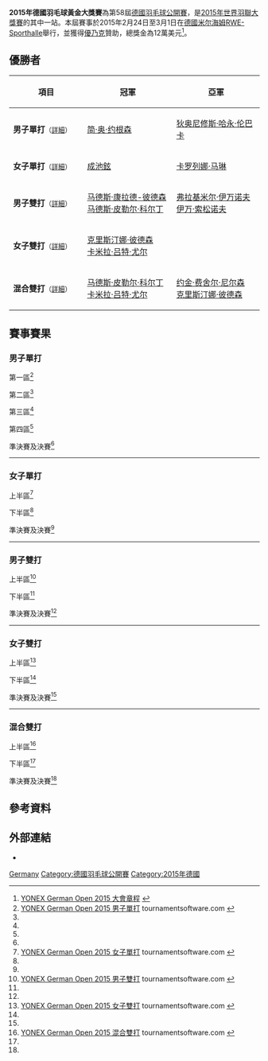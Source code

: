 {{noteTA|G1=Badminton}}
{{infobox badminton event
|name           = 2015年德國羽毛球黃金大獎賽
<!-- 注释出：|image          = German Open bd.gif -->
|size           = 200px
|caption        =
|dates          = 2015年2月24日－3月1日
|number_edition = 第58屆
|level          = 3A
|prize_money    = 12萬美元
|location       = {{GER}}[[米尔海姆|米尔海姆]]
|venue          = [[RWE-Sporthalle|RWE-Sporthalle]]
|previous       = 2014年德國羽毛球黃金大獎賽
|next           = 2016年德國羽毛球黃金大獎賽
}}
'''2015年德國羽毛球黃金大獎賽'''為第58屆[[德國羽毛球公開賽|德國羽毛球公開賽]]，是[[2015年世界羽聯大獎賽|2015年世界羽聯大獎賽]]的其中一站。本屆賽事於2015年2月24日至3月1日在[[德國|德國]][[米尔海姆|米尔海姆]][[RWE-Sporthalle|RWE-Sporthalle]]舉行，並獲得[[優乃克|優乃克]]贊助，總獎金為12萬美元<ref name="Prospectus">[http://www.bwfbadminton.org/file.aspx?id=608017&dl=1 YONEX German Open 2015 大會章程] {{Wayback|url=http://www.bwfbadminton.org/file.aspx?id=608017&dl=1 |date=20160306025338 }}{{en}}</ref>。

== 優勝者 ==
{| class=wikitable style="font-size:small"
!width="200"|項目
!width="250"|冠軍
!width="250"|亞軍
|-
|'''男子單打'''<small>（[[#男子單打|詳細]]）</small>
|{{flagicon|DEN}} [[简·奥·约根森|简·奥·约根森]]
|{{flagicon|INA}} [[狄奥尼修斯·哈永·伦巴卡|狄奥尼修斯·哈永·伦巴卡]]
|-
|'''女子單打'''<small>（[[#女子單打|詳細]]）</small>
|{{flagicon|KOR}} [[成池鉉|成池鉉]]
|{{flagicon|ESP}} [[卡罗列娜·马琳|卡罗列娜·马琳]]
|-
|'''男子雙打'''<small>（[[#男子雙打|詳細]]）</small>
|{{flagicon|DEN}} [[马德斯·康拉德-彼德森|马德斯·康拉德-彼德森]]<br/>{{flagicon|DEN}} [[马德斯·皮勒尔·科尔丁|马德斯·皮勒尔·科尔丁]]
|{{flagicon|RUS}} [[弗拉基米尔·伊万诺夫|弗拉基米尔·伊万诺夫]]<br/>{{flagicon|RUS}} [[伊万·索松诺夫|伊万·索松诺夫]]
|-
|'''女子雙打'''<small>（[[#女子雙打|詳細]]）</small>
|{{flagicon|DEN}} [[克里斯汀娜·彼德森|克里斯汀娜·彼德森]]<br/>{{flagicon|DEN}} [[卡米拉·吕特·尤尔|卡米拉·吕特·尤尔]]
|{{nowrap|{{flagicon|INA}} [[德拉·德斯迪亚拉·哈里斯|德拉·德斯迪亚拉·哈里斯]]<br/>{{flagicon|INA}} [[罗西尔塔·伊卡·普特里·萨里|罗西尔塔·伊卡·普特里·萨里]]}}
|-
|'''混合雙打'''<small>（[[#混合雙打|詳細]]）</small>
|{{flagicon|DEN}} [[马德斯·皮勒尔·科尔丁|马德斯·皮勒尔·科尔丁]]<br/>{{flagicon|DEN}} [[卡米拉·吕特·尤尔|卡米拉·吕特·尤尔]]
|{{flagicon|DEN}} [[约金·费舍尔·尼尔森|约金·费舍尔·尼尔森]]<br/>{{flagicon|DEN}} [[克里斯汀娜·彼德森|克里斯汀娜·彼德森]]
|}

== 賽事賽果 ==
=== 男子單打 ===
;第一區<ref name="MS">[http://bwf.tournamentsoftware.com/sport/draw.aspx?id=19A76ABB-4E06-4B9A-B398-555205B7748B&draw=2 YONEX German Open 2015 男子單打] tournamentsoftware.com {{en}}</ref>
{{16TeamBracket-Compact-Tennis3
| RD3 = 十六強
| RD4 = 八強
| RD1-seed01=1
| RD1-team01='''{{flagicon|DEN}} [[简·奥·约根森|简·奥·约根森]]
| RD1-score01-1='''21
| RD1-score01-2='''21
| RD1-score01-3=
| RD1-seed02=
| RD1-team02={{flagicon|SRI}} [[迪奴卡·卡鲁纳拉特纳|迪奴卡·卡鲁纳拉特纳]]
| RD1-score02-1=11
| RD1-score02-2=12
| RD1-score02-3=

| RD1-seed03=
| RD1-team03='''{{flagicon|TPE}} [[王子維|王子維]]
| RD1-score03-1=
| RD1-score03-2=
| RD1-score03-3=
| RD1-seed04=
| RD1-team04={{flagicon|BEL}} [[谭雨涵|谭雨涵]] (棄權)
| RD1-score04-1=
| RD1-score04-2=
| RD1-score04-3=

| RD1-seed05=10
| RD1-team05='''{{flagicon|KOR}} [[李東根|李東根]]
| RD1-score05-1='''21
| RD1-score05-2='''21
| RD1-score05-3=
| RD1-seed06=
| RD1-team06={{flagicon|SLO}} [[伊斯托克·乌特鲁萨|伊斯托克·乌特鲁萨]]
| RD1-score06-1=14
| RD1-score06-2=10
| RD1-score06-3=

| RD1-seed07=Q3
| RD1-team07='''{{nowrap|{{flagicon|MAS}} [[伊斯干达·祖卡奈因·扎因丁|伊斯干达·祖卡奈因·扎因丁]]}}
| RD1-score07-1=18
| RD1-score07-2='''21
| RD1-score07-3='''23
| RD1-seed08=Q1
| RD1-team08={{flagicon|INA}} [[威斯奴·尤利·普拉塞特约|威斯奴·尤利·普拉塞特约]]
| RD1-score08-1='''21
| RD1-score08-2=19
| RD1-score08-3=21

| RD1-seed09=8
| RD1-team09='''{{flagicon|JPN}} [[佐佐木翔|佐佐木翔]]
| RD1-score09-1='''21
| RD1-score09-2=17
| RD1-score09-3='''21
| RD1-seed10=
| RD1-team10={{flagicon|IRL}} [[斯科特·埃文斯|斯科特·埃文斯]]
| RD1-score10-1=18
| RD1-score10-2='''21
| RD1-score10-3=13

| RD1-seed11=
| RD1-team11={{nowrap|{{flagicon|ITA}} [[因德拉·巴古斯·艾德·钱德拉|因德拉·巴古斯·艾德·钱德拉]]}}
| RD1-score11-1='''21
| RD1-score11-2=16
| RD1-score11-3=18
| RD1-seed12=
| RD1-team12='''{{flagicon|EST}} [[劳尔·穆斯特|劳尔·穆斯特]]
| RD1-score12-1=17
| RD1-score12-2='''21
| RD1-score12-3='''21

| RD1-seed13=15
| RD1-team13={{flagicon|FRA}} [[布里斯·利弗德斯|布里斯·利弗德斯]]
| RD1-score13-1=16
| RD1-score13-2='''21
| RD1-score13-3=20
| RD1-seed14=Q2
| RD1-team14='''{{flagicon|GER}} [[法比安·罗斯|法比安·罗斯]]
| RD1-score14-1='''21
| RD1-score14-2=12
| RD1-score14-3='''22

| RD1-seed15=
| RD1-team15={{flagicon|NED}} [[方發財|方發財]]
| RD1-score15-1=18
| RD1-score15-2=14
| RD1-score15-3=
| RD1-seed16=
| RD1-team16='''{{flagicon|SIN}} [[黄梓良|黄梓良]]
| RD1-score16-1='''21
| RD1-score16-2='''21
| RD1-score16-3=

| RD2-seed01=1
| RD2-team01='''{{nowrap|{{flagicon|DEN}} [[简·奥·约根森|简·奥·约根森]]}}
| RD2-score01-1='''21
| RD2-score01-2='''21
| RD2-score01-3=
| RD2-seed02=
| RD2-team02={{flagicon|TPE}} [[王子維|王子維]]
| RD2-score02-1=19
| RD2-score02-2=19
| RD2-score02-3=

| RD2-seed03=10
| RD2-team03='''{{flagicon|KOR}} [[李東根|李東根]]
| RD2-score03-1='''24
| RD2-score03-2='''21
| RD2-score03-3=
| RD2-seed04=Q3
| RD2-team04={{flagicon|MAS}} [[伊斯干达·祖卡奈因·扎因丁|伊斯干达]]
| RD2-score04-1=22
| RD2-score04-2=12
| RD2-score04-3=

| RD2-seed05=8
| RD2-team05='''{{flagicon|JPN}} [[佐佐木翔|佐佐木翔]]
| RD2-score05-1='''21
| RD2-score05-2='''21
| RD2-score05-3=
| RD2-seed06=
| RD2-team06={{flagicon|EST}} [[劳尔·穆斯特|劳尔·穆斯特]]
| RD2-score06-1=18
| RD2-score06-2=18
| RD2-score06-3=

| RD2-seed07=Q2
| RD2-team07={{flagicon|GER}} [[法比安·罗斯|法比安·罗斯]]
| RD2-score07-1='''21
| RD2-score07-2=18
| RD2-score07-3=11
| RD2-seed08=
| RD2-team08='''{{flagicon|SIN}} [[黄梓良|黄梓良]]
| RD2-score08-1=17
| RD2-score08-2='''21
| RD2-score08-3='''21

| RD3-seed01=1
| RD3-team01='''{{nowrap|{{flagicon|DEN}} [[简·奥·约根森|简·奥·约根森]]}}
| RD3-score01-1='''21
| RD3-score01-2='''21
| RD3-score01-3=
| RD3-seed02=10
| RD3-team02={{flagicon|KOR}} [[李東根|李東根]]
| RD3-score02-1=17
| RD3-score02-2=16
| RD3-score02-3=

| RD3-seed03=8
| RD3-team03='''{{flagicon|JPN}} [[佐佐木翔|佐佐木翔]]
| RD3-score03-1='''21
| RD3-score03-2='''21
| RD3-score03-3=
| RD3-seed04=
| RD3-team04={{flagicon|SIN}} [[黄梓良|黄梓良]]
| RD3-score04-1=12
| RD3-score04-2=13
| RD3-score04-3=

| RD4-seed01=1
| RD4-team01='''{{nowrap|{{flagicon|DEN}} [[简·奥·约根森|简·奥·约根森]]}}
| RD4-score01-1='''21
| RD4-score01-2='''21
| RD4-score01-3=
| RD4-seed02=8
| RD4-team02={{flagicon|JPN}} [[佐佐木翔|佐佐木翔]]
| RD4-score02-1=16
| RD4-score02-2=13
| RD4-score02-3=
}}
;第二區<ref name="MS"/>
{{16TeamBracket-Compact-Tennis3
| RD3 = 十六強
| RD4 = 八強
| RD1-seed01=3
| RD1-team01='''{{flagicon|TPE}} [[周天成|周天成]]
| RD1-score01-1='''21
| RD1-score01-2='''21
| RD1-score01-3=
| RD1-seed02=
| RD1-team02={{flagicon|UKR}} [[德米特罗·扎瓦德斯基|德米特罗·扎瓦德斯基]]
| RD1-score02-1=16
| RD1-score02-2=15
| RD1-score02-3=

| RD1-seed03=
| RD1-team03='''{{flagicon|IND}} [[阿贾伊·贾亚拉姆|阿贾伊·贾亚拉姆]]
| RD1-score03-1='''21
| RD1-score03-2='''21
| RD1-score03-3=
| RD1-seed04=
| RD1-team04={{flagicon|THA}} [[文萨·波萨那|文萨·波萨那]]
| RD1-score04-1=7
| RD1-score04-2=16
| RD1-score04-3=

| RD1-seed05=14
| RD1-team05='''{{flagicon|JPN}} [[上田拓馬|上田拓馬]]
| RD1-score05-1='''21
| RD1-score05-2='''21
| RD1-score05-3=
| RD1-seed06=
| RD1-team06={{flagicon|POL}} [[麦克·罗加尔斯基|麦克·罗加尔斯基]]
| RD1-score06-1=14
| RD1-score06-2=13
| RD1-score06-3=

| RD1-seed07=
| RD1-team07='''{{flagicon|JPN}} [[坂井一將|坂井一將]]
| RD1-score07-1='''21
| RD1-score07-2='''21
| RD1-score07-3=
| RD1-seed08=
| RD1-team08={{flagicon|USA}} [[比约恩·赛根|比约恩·赛根]]
| RD1-score08-1=8
| RD1-score08-2=8
| RD1-score08-3=

| RD1-seed09=PFQ
| RD1-team09={{flagicon|MAS}} [[黃健芝|黃健芝]]
| RD1-score09-1=12
| RD1-score09-2='''21
| RD1-score09-3=6
| RD1-seed10=Q8
| RD1-team10='''{{nowrap|{{flagicon|INA}} [[菲尔曼·阿卜杜勒·科利克|菲尔曼·阿卜杜勒·科利克]]}}
| RD1-score10-1='''21
| RD1-score10-2=17
| RD1-score10-3='''21

| RD1-seed11=
| RD1-team11='''{{flagicon|HKG}} [[伍家朗|伍家朗]]
| RD1-score11-1=17
| RD1-score11-2='''21
| RD1-score11-3='''21
| RD1-seed12=
| RD1-team12={{flagicon|DEN}} [[郭忠全|郭忠全]]
| RD1-score12-1='''21
| RD1-score12-2=6
| RD1-score12-3=15

| RD1-seed13=16
| RD1-team13='''{{flagicon|HKG}} [[黃永棋|黃永棋]]
| RD1-score13-1='''21
| RD1-score13-2='''21
| RD1-score13-3=
| RD1-seed14=
| RD1-team14={{flagicon|INA}} [[西蒙·桑托索|西蒙·桑托索]]
| RD1-score14-1=17
| RD1-score14-2=16
| RD1-score14-3=

| RD1-seed15=PFQ
| RD1-team15='''{{flagicon|DEN}} [[金·布鲁恩|金·布鲁恩]]
| RD1-score15-1=13
| RD1-score15-2='''21
| RD1-score15-3='''21
| RD1-seed16=PFQ
| RD1-team16={{flagicon|SRI}} [[尼卢卡·卡鲁纳拉特纳|尼卢卡·卡鲁纳拉特纳]]
| RD1-score16-1='''21
| RD1-score16-2=15
| RD1-score16-3=17

| RD2-seed01=3
| RD2-team01='''{{flagicon|TPE}} [[周天成|周天成]]
| RD2-score01-1='''21
| RD2-score01-2='''21
| RD2-score01-3=
| RD2-seed02=
| RD2-team02={{nowrap|{{flagicon|IND}} [[阿贾伊·贾亚拉姆|阿贾伊·贾亚拉姆]]}}
| RD2-score02-1=16
| RD2-score02-2=12
| RD2-score02-3=

| RD2-seed03=14
| RD2-team03={{flagicon|JPN}} [[上田拓馬|上田拓馬]]
| RD2-score03-1='''21
| RD2-score03-2=18
| RD2-score03-3=19
| RD2-seed04=
| RD2-team04='''{{flagicon|JPN}} [[坂井一將|坂井一將]]
| RD2-score04-1=13
| RD2-score04-2='''21
| RD2-score04-3='''21

| RD2-seed05=Q8
| RD2-team05='''{{flagicon|INA}} [[菲尔曼·阿卜杜勒·科利克|F·A·科利克]]
| RD2-score05-1='''21
| RD2-score05-2='''22
| RD2-score05-3=
| RD2-seed06=
| RD2-team06={{flagicon|HKG}} [[伍家朗|伍家朗]]
| RD2-score06-1=12
| RD2-score06-2=20
| RD2-score06-3=

| RD2-seed07=16
| RD2-team07='''{{flagicon|HKG}} [[黃永棋|黃永棋]]
| RD2-score07-1='''21
| RD2-score07-2='''21
| RD2-score07-3=
| RD2-seed08=PFQ
| RD2-team08={{flagicon|DEN}} [[金·布鲁恩|金·布鲁恩]]
| RD2-score08-1=8
| RD2-score08-2=18
| RD2-score08-3=

| RD3-seed01=3
| RD3-team01={{flagicon|TPE}} [[周天成|周天成]]
| RD3-score01-1=8
| RD3-score01-2='''22
| RD3-score01-3=16
| RD3-seed02=
| RD3-team02='''{{flagicon|JPN}} [[坂井一將|坂井一將]]
| RD3-score02-1='''21
| RD3-score02-2=20
| RD3-score02-3='''21

| RD3-seed03=Q8
| RD3-team03={{nowrap|{{flagicon|INA}} [[菲尔曼·阿卜杜勒·科利克|F·A·科利克]]}}
| RD3-score03-1=12
| RD3-score03-2=19
| RD3-score03-3=
| RD3-seed04=16
| RD3-team04='''{{flagicon|HKG}} [[黃永棋|黃永棋]]
| RD3-score04-1='''21
| RD3-score04-2='''21
| RD3-score04-3=

| RD4-seed01=
| RD4-team01={{nowrap|{{flagicon|JPN}} [[坂井一將|坂井一將]]}}
| RD4-score01-1=20
| RD4-score01-2=22
| RD4-score01-3=
| RD4-seed02=16
| RD4-team02='''{{flagicon|HKG}} [[黃永棋|黃永棋]]
| RD4-score02-1='''22
| RD4-score02-2='''24
| RD4-score02-3=
}}
;第三區<ref name="MS"/>
{{16TeamBracket-Compact-Tennis3
| RD3 = 十六強
| RD4 = 八強
| RD1-seed01=
| RD1-team01={{flagicon|RUS}} [[弗拉基米尔·马尔科夫|弗拉基米尔·马尔科夫]]
| RD1-score01-1='''21
| RD1-score01-2=19
| RD1-score01-3=20
| RD1-seed02=PFQ
| RD1-team02='''{{flagicon|UKR}} [[瓦列里·阿特拉什琴科夫|瓦列里·阿特拉什琴科夫]]
| RD1-score02-1=8
| RD1-score02-2='''21
| RD1-score02-3='''22

| RD1-seed03=
| RD1-team03='''{{flagicon|INA}} [[狄奥尼修斯·哈永·伦巴卡|狄奥尼修斯·哈永·伦巴卡]]
| RD1-score03-1='''21
| RD1-score03-2=10
| RD1-score03-3='''21
| RD1-seed04=13
| RD1-team04={{flagicon|TPE}} [[許仁豪|許仁豪]]
| RD1-score04-1=10
| RD1-score04-2='''21
| RD1-score04-3=18

| RD1-seed05=Q4
| RD1-team05={{flagicon|IRL}} [[乔舒亚·马吉|乔舒亚·马吉]]
| RD1-score05-1='''22
| RD1-score05-2=15
| RD1-score05-3=16
| RD1-seed06=
| RD1-team06='''{{flagicon|FRA}} [[卢卡斯·科维|卢卡斯·科维]]
| RD1-score06-1=20
| RD1-score06-2='''21
| RD1-score06-3='''21

| RD1-seed07=
| RD1-team07='''{{flagicon|LTU}} [[凯斯图蒂斯·纳维茨卡斯|凯斯图蒂斯·纳维茨卡斯]]
| RD1-score07-1='''21
| RD1-score07-2=
| RD1-score07-3=
| RD1-seed08=PFQ
| RD1-team08={{flagicon|FIN}} [[卡斯帕·莱希科伊宁|K·莱希科伊宁]] (中途退出)
| RD1-score08-1=17
| RD1-score08-2=
| RD1-score08-3=

| RD1-seed09=
| RD1-team09={{flagicon|POL}} [[阿德里安·齐奥尔科|阿德里安·齐奥尔科]]
| RD1-score09-1=17
| RD1-score09-2=18
| RD1-score09-3=
| RD1-seed10=
| RD1-team10='''{{flagicon|MAS}} [[吳順發|吳順發]]
| RD1-score10-1='''21
| RD1-score10-2='''21
| RD1-score10-3=

| RD1-seed11=
| RD1-team11='''{{flagicon|DEN}} [[克里斯蒂安·林德·汤姆森|克里斯蒂安·林德·汤姆森]]
| RD1-score11-1=15
| RD1-score11-2='''21
| RD1-score11-3='''21
| RD1-seed12=12
| RD1-team12={{flagicon|HKG}} [[魏楠|魏楠]]
| RD1-score12-1='''21
| RD1-score12-2=19
| RD1-score12-3=18

| RD1-seed13=
| RD1-team13={{flagicon|UKR}} [[阿提姆·波奇塔列夫|阿提姆·波奇塔列夫]]
| RD1-score13-1=13
| RD1-score13-2=14
| RD1-score13-3=
| RD1-seed14=
| RD1-team14='''{{flagicon|DEN}} [[拉斯穆斯·弗莱德伯格|拉斯穆斯·弗莱德伯格]]
| RD1-score14-1='''21
| RD1-score14-2='''21
| RD1-score14-3=

| RD1-seed15=
| RD1-team15={{flagicon|NED}} [[尼克·弗兰斯曼|尼克·弗兰斯曼]]
| RD1-score15-1=16
| RD1-score15-2=19
| RD1-score15-3=
| RD1-seed16=4
| RD1-team16='''{{nowrap|{{flagicon|DEN}} [[汉斯-克里斯蒂安·维汀哈斯|汉斯-克里斯蒂安·维汀哈斯]]}}
| RD1-score16-1='''21
| RD1-score16-2='''21
| RD1-score16-3=

| RD2-seed01=PFQ
| RD2-team01={{nowrap|{{flagicon|UKR}} [[瓦列里·阿特拉什琴科夫|V·阿特拉什琴科夫]]}}
| RD2-score01-1=10
| RD2-score01-2=13
| RD2-score01-3=
| RD2-seed02=
| RD2-team02='''{{flagicon|INA}} [[狄奥尼修斯·哈永·伦巴卡|D·H·伦巴卡]]
| RD2-score02-1='''21
| RD2-score02-2='''21
| RD2-score02-3=

| RD2-seed03=
| RD2-team03='''{{flagicon|FRA}} [[卢卡斯·科维|卢卡斯·科维]]
| RD2-score03-1='''21
| RD2-score03-2='''21
| RD2-score03-3=
| RD2-seed04=
| RD2-team04={{flagicon|LTU}} [[凯斯图蒂斯·纳维茨卡斯|K·纳维茨卡斯]]
| RD2-score04-1=18
| RD2-score04-2=9
| RD2-score04-3=

| RD2-seed05=
| RD2-team05='''{{flagicon|MAS}} [[吳順發|吳順發]]
| RD2-score05-1=12
| RD2-score05-2='''21
| RD2-score05-3='''21
| RD2-seed06=
| RD2-team06={{flagicon|DEN}} [[克里斯蒂安·林德·汤姆森|C·L·汤姆森]]
| RD2-score06-1='''21
| RD2-score06-2=12
| RD2-score06-3=17

| RD2-seed07=
| RD2-team07={{flagicon|DEN}} [[拉斯穆斯·弗莱德伯格|R·弗莱德伯格]]
| RD2-score07-1=14
| RD2-score07-2=14
| RD2-score07-3=
| RD2-seed08=4
| RD2-team08='''{{flagicon|DEN}} [[汉斯-克里斯蒂安·维汀哈斯|H-K·维汀哈斯]]
| RD2-score08-1='''21
| RD2-score08-2='''21
| RD2-score08-3=

| RD3-seed01=
| RD3-team01='''{{flagicon|INA}} [[狄奥尼修斯·哈永·伦巴卡|D·H·伦巴卡]]
| RD3-score01-1='''21
| RD3-score01-2='''21
| RD3-score01-3=
| RD3-seed02=
| RD3-team02={{flagicon|FRA}} [[卢卡斯·科维|卢卡斯·科维]]
| RD3-score02-1=11
| RD3-score02-2=12
| RD3-score02-3=

| RD3-seed03=
| RD3-team03={{flagicon|MAS}} [[吳順發|吳順發]]
| RD3-score03-1=11
| RD3-score03-2=15
| RD3-score03-3=
| RD3-seed04=4
| RD3-team04='''{{nowrap|{{flagicon|DEN}} [[汉斯-克里斯蒂安·维汀哈斯|H-K·维汀哈斯]]}}
| RD3-score04-1='''21
| RD3-score04-2='''21
| RD3-score04-3=

| RD4-seed01=
| RD4-team01='''{{flagicon|INA}} [[狄奥尼修斯·哈永·伦巴卡|D·H·伦巴卡]]
| RD4-score01-1='''22
| RD4-score01-2='''21
| RD4-score01-3=
| RD4-seed02=4
| RD4-team02={{nowrap|{{flagicon|DEN}} [[汉斯-克里斯蒂安·维汀哈斯|H-K·维汀哈斯]]}}
| RD4-score02-1=20
| RD4-score02-2=15
| RD4-score02-3=
}}
;第四區<ref name="MS"/>
{{16TeamBracket-Compact-Tennis3
| RD3 = 十六強
| RD4 = 八強
| RD1-seed01=
| RD1-team01='''{{flagicon|FRA}} [[托马斯·鲁克塞尔|托马斯·鲁克塞尔]]
| RD1-score01-1='''21
| RD1-score01-2='''21
| RD1-score01-3=
| RD1-seed02=
| RD1-team02={{flagicon|USA}} [[萨塔瓦特·庞拉尔莱特|萨塔瓦特·庞拉尔莱特]]
| RD1-score02-1=8
| RD1-score02-2=18
| RD1-score02-3=

| RD1-seed03=
| RD1-team03='''{{flagicon|DEN}} [[埃米尔·霍尔斯特|埃米尔·霍尔斯特]]
| RD1-score03-1='''21
| RD1-score03-2='''21
| RD1-score03-3=
| RD1-seed04=9
| RD1-team04={{flagicon|THA}} [[达农沙·森颂汶素|达农沙·森颂汶素]]
| RD1-score04-1=19
| RD1-score04-2=11
| RD1-score04-3=

| RD1-seed05=
| RD1-team05='''{{nowrap|{{flagicon|INA}} [[安德鲁·库尔尼亚万·泰德乔诺|安德鲁·库尔尼亚万·泰德乔诺]]}}
| RD1-score05-1='''21
| RD1-score05-2='''21
| RD1-score05-3=
| RD1-seed06=
| RD1-team06={{flagicon|NED}} [[埃里克·迈斯|埃里克·迈斯]]
| RD1-score06-1=14
| RD1-score06-2=16
| RD1-score06-3=

| RD1-seed07=
| RD1-team07='''{{flagicon|FRA}} [[卢卡斯·克拉尔布特|卢卡斯·克拉尔布特]]
| RD1-score07-1='''21
| RD1-score07-2='''21
| RD1-score07-3=
| RD1-seed08=PFQ
| RD1-team08={{flagicon|BEL}} [[马克西姆·莫雷尔斯|马克西姆·莫雷尔斯]]
| RD1-score08-1=12
| RD1-score08-2=8
| RD1-score08-3=

| RD1-seed09=Q6
| RD1-team09={{flagicon|FRA}} [[马林·鲍曼|马林·鲍曼]]
| RD1-score09-1=17
| RD1-score09-2='''21
| RD1-score09-3=18
| RD1-seed10=Q7
| RD1-team10='''{{flagicon|GER}} [[Patrick_Kaemnitz|Patrick Kaemnitz]]
| RD1-score10-1='''21
| RD1-score10-2=17
| RD1-score10-3='''21

| RD1-seed11=
| RD1-team11='''{{flagicon|IND}} [[阿尔温德·巴特|阿尔温德·巴特]]
| RD1-score11-1='''21
| RD1-score11-2=13
| RD1-score11-3='''21
| RD1-seed12=PFQ
| RD1-team12={{flagicon|BUL}} [[布拉戈韦斯特·基斯耶夫|布拉戈韦斯特·基斯耶夫]]
| RD1-score12-1=6
| RD1-score12-2='''21
| RD1-score12-3=15

| RD1-seed13=
| RD1-team13='''{{flagicon|FIN}} [[埃图·海诺|埃图·海诺]]
| RD1-score13-1='''21
| RD1-score13-2=12
| RD1-score13-3='''21
| RD1-seed14=
| RD1-team14={{flagicon|CZE}} [[米兰·卢迪克|米兰·卢迪克]]
| RD1-score14-1=18
| RD1-score14-2='''21
| RD1-score14-3=19

| RD1-seed15=Q5
| RD1-team15={{flagicon|INA}} [[Mahbub_Thomi_Azizan|Mahbub Thomi Azizan]]
| RD1-score15-1=15
| RD1-score15-2=10
| RD1-score15-3=
| RD1-seed16=2
| RD1-team16='''{{flagicon|KOR}} [[孫完虎|孫完虎]]
| RD1-score16-1='''21
| RD1-score16-2='''21
| RD1-score16-3=

| RD2-seed01=
| RD2-team01='''{{nowrap|{{flagicon|FRA}} [[托马斯·鲁克塞尔|托马斯·鲁克塞尔]]}}
| RD2-score01-1='''21
| RD2-score01-2='''21
| RD2-score01-3=
| RD2-seed02=
| RD2-team02={{flagicon|DEN}} [[埃米尔·霍尔斯特|埃米尔·霍尔斯特]]
| RD2-score02-1=16
| RD2-score02-2=13
| RD2-score02-3=

| RD2-seed03=
| RD2-team03='''{{nowrap|{{flagicon|INA}} [[安德鲁·库尔尼亚万·泰德乔诺|A·K·泰德乔诺]]}}
| RD2-score03-1='''21
| RD2-score03-2='''21
| RD2-score03-3=
| RD2-seed04=
| RD2-team04={{flagicon|FRA}} [[卢卡斯·克拉尔布特|L·克拉尔布特]]
| RD2-score04-1=11
| RD2-score04-2=11
| RD2-score04-3=

| RD2-seed05=Q7
| RD2-team05={{flagicon|GER}} [[Patrick_Kaemnitz|Patrick Kaemnitz]]
| RD2-score05-1=10
| RD2-score05-2=22
| RD2-score05-3=
| RD2-seed06=
| RD2-team06='''{{flagicon|IND}} [[阿尔温德·巴特|阿尔温德·巴特]]
| RD2-score06-1='''21
| RD2-score06-2='''24
| RD2-score06-3=

| RD2-seed07=
| RD2-team07={{flagicon|FIN}} [[埃图·海诺|埃图·海诺]]
| RD2-score07-1=21
| RD2-score07-2=10
| RD2-score07-3=
| RD2-seed08=2
| RD2-team08='''{{flagicon|KOR}} [[孫完虎|孫完虎]]
| RD2-score08-1='''23
| RD2-score08-2='''21
| RD2-score08-3=

| RD3-seed01=
| RD3-team01={{nowrap|{{flagicon|FRA}} [[托马斯·鲁克塞尔|托马斯·鲁克塞尔]]}}
| RD3-score01-1=17
| RD3-score01-2=18
| RD3-score01-3=
| RD3-seed02=
| RD3-team02='''{{flagicon|INA}} [[安德鲁·库尔尼亚万·泰德乔诺|A·K·泰德乔诺]]
| RD3-score02-1='''21
| RD3-score02-2='''21
| RD3-score02-3=

| RD3-seed03=
| RD3-team03={{flagicon|IND}} [[阿尔温德·巴特|阿尔温德·巴特]]
| RD3-score03-1=12
| RD3-score03-2=13
| RD3-score03-3=
| RD3-seed04=2
| RD3-team04='''{{flagicon|KOR}} [[孫完虎|孫完虎]]
| RD3-score04-1='''21
| RD3-score04-2='''21
| RD3-score04-3=

| RD4-seed01=
| RD4-team01={{nowrap|{{flagicon|INA}} [[安德鲁·库尔尼亚万·泰德乔诺|A·K·泰德乔诺]]}}
| RD4-score01-1=9
| RD4-score01-2=19
| RD4-score01-3=
| RD4-seed02=2
| RD4-team02='''{{flagicon|KOR}} [[孫完虎|孫完虎]]
| RD4-score02-1='''21
| RD4-score02-2='''21
| RD4-score02-3=
}}
;準決賽及決賽<ref name="MS"/>
{{4TeamBracket-Tennis3-v2
| team-width=200
| RD1-seed1=1
| RD1-team1='''{{flagicon|DEN}} [[简·奥·约根森|简·奥·约根森]]
| RD1-score1-1='''21
| RD1-score1-2='''21
| RD1-score1-3=
| RD1-seed2=16
| RD1-team2={{flagicon|HKG}} [[黃永棋|黃永棋]]
| RD1-score2-1=18
| RD1-score2-2=13
| RD1-score2-3=

| RD1-seed3=
| RD1-team3='''{{flagicon|INA}} [[狄奥尼修斯·哈永·伦巴卡|狄奥尼修斯·哈永·伦巴卡]]
| RD1-score3-1='''21
| RD1-score3-2='''21
| RD1-score3-3=
| RD1-seed4=2
| RD1-team4={{flagicon|KOR}} [[孫完虎|孫完虎]]
| RD1-score4-1=17
| RD1-score4-2=15
| RD1-score4-3=

| RD2-seed1=1
| RD2-team1='''{{flagicon|DEN}} [[简·奥·约根森|简·奥·约根森]]
| RD2-score1-1='''21
| RD2-score1-2='''21
| RD2-score1-3=
| RD2-seed2=
| RD2-team2={{flagicon|INA}} [[狄奥尼修斯·哈永·伦巴卡|狄奥尼修斯·哈永·伦巴卡]]
| RD2-score2-1=12
| RD2-score2-2=13
| RD2-score2-3=
}}
----

=== 女子單打 ===
;上半區<ref name="WS">[http://bwf.tournamentsoftware.com/sport/draw.aspx?id=19A76ABB-4E06-4B9A-B398-555205B7748B&draw=4 YONEX German Open 2015 女子單打] {{Wayback|url=http://bwf.tournamentsoftware.com/sport/draw.aspx?id=19A76ABB-4E06-4B9A-B398-555205B7748B&draw=4 |date=20210716094723 }} tournamentsoftware.com {{en}}</ref>
{{16TeamBracket-Compact-Tennis3
| RD1-seed01=1
| RD1-team01='''{{flagicon|KOR}} [[成池鉉|成池鉉]]
| RD1-score01-1='''21
| RD1-score01-2='''21
| RD1-score01-3=
| RD1-seed02=
| RD1-team02={{flagicon|IRL}} [[克洛伊·马吉|克洛伊·马吉]]
| RD1-score02-1=15
| RD1-score02-2=10
| RD1-score02-3=

| RD1-seed03=
| RD1-team03='''{{flagicon|TPE}} [[白馭珀|白馭珀]]
| RD1-score03-1='''21
| RD1-score03-2=17
| RD1-score03-3='''21
| RD1-seed04=
| RD1-team04={{flagicon|SCO}} [[克里斯蒂·吉尔莫|克里斯蒂·吉尔莫]]
| RD1-score04-1=14
| RD1-score04-2='''21
| RD1-score04-3=17

| RD1-seed05=7
| RD1-team05={{flagicon|JPN}} [[山口茜|山口茜]]
| RD1-score05-1='''21
| RD1-score05-2=17
| RD1-score05-3=18
| RD1-seed06=Q3
| RD1-team06='''{{flagicon|KOR}} [[金效旻|金效旻]]
| RD1-score06-1=19
| RD1-score06-2='''21
| RD1-score06-3='''21

| RD1-seed07=
| RD1-team07={{flagicon|BUL}} [[琳达·塞奇妮|琳达·塞奇妮]]
| RD1-score07-1='''23
| RD1-score07-2=19
| RD1-score07-3=8
| RD1-seed08=Q2
| RD1-team08='''{{flagicon|HKG}} [[張雁宜|張雁宜]]
| RD1-score08-1=21
| RD1-score08-2='''21
| RD1-score08-3='''21

| RD1-seed09=4
| RD1-team09='''{{flagicon|USA}} [[张蓓雯|张蓓雯]]
| RD1-score09-1='''21
| RD1-score09-2='''25
| RD1-score09-3=
| RD1-seed10=
| RD1-team10={{flagicon|THA}} [[蓬迪·布拉那巴硕|蓬迪·布拉那巴硕]]
| RD1-score10-1=17
| RD1-score10-2=23
| RD1-score10-3=

| RD1-seed11=
| RD1-team11={{nowrap|{{flagicon|ESP}} [[比阿特丽斯·科拉莱斯|比阿特丽斯·科拉莱斯]]}}
| RD1-score11-1=18
| RD1-score11-2='''22
| RD1-score11-3=16
| RD1-seed12=
| RD1-team12='''{{flagicon|THA}} [[布桑兰·恩布鲁庞|布桑兰·恩布鲁庞]]
| RD1-score12-1='''21
| RD1-score12-2=20
| RD1-score12-3='''21

| RD1-seed13=6
| RD1-team13='''{{flagicon|CAN}} [[李文珊_(羽毛球運動員)|李文珊]]
| RD1-score13-1='''21
| RD1-score13-2=14
| RD1-score13-3='''21
| RD1-seed14=
| RD1-team14={{flagicon|FRA}} [[萨申纳·维尼斯·瓦汉|萨申纳·维尼斯·瓦汉]]
| RD1-score14-1=12
| RD1-score14-2='''21
| RD1-score14-3=17

| RD1-seed15=
| RD1-team15='''{{flagicon|JPN}} [[奧原希望|奧原希望]]
| RD1-score15-1=16
| RD1-score15-2='''21
| RD1-score15-3='''21
| RD1-seed16=
| RD1-team16={{flagicon|DEN}} [[萊恩·杰克斯菲德|萊恩·杰克斯菲德]]
| RD1-score16-1='''21
| RD1-score16-2=9
| RD1-score16-3=10

| RD2-seed01=1
| RD2-team01='''{{flagicon|KOR}} [[成池鉉|成池鉉]]
| RD2-score01-1='''21
| RD2-score01-2='''21
| RD2-score01-3=
| RD2-seed02=
| RD2-team02={{flagicon|TPE}} [[白馭珀|白馭珀]]
| RD2-score02-1=16
| RD2-score02-2=14
| RD2-score02-3=

| RD2-seed03=Q3
| RD2-team03='''{{flagicon|KOR}} [[金效旻|金效旻]]
| RD2-score03-1='''21
| RD2-score03-2='''22
| RD2-score03-3=
| RD2-seed04=Q2
| RD2-team04={{flagicon|HKG}} [[張雁宜|張雁宜]]
| RD2-score04-1=14
| RD2-score04-2=20
| RD2-score04-3=

| RD2-seed05=4
| RD2-team05='''{{flagicon|USA}} [[张蓓雯|张蓓雯]]
| RD2-score05-1='''21
| RD2-score05-2='''21
| RD2-score05-3=
| RD2-seed06=
| RD2-team06={{nowrap|{{flagicon|THA}} [[布桑兰·恩布鲁庞|布桑兰·恩布鲁庞]]}}
| RD2-score06-1=14
| RD2-score06-2=18
| RD2-score06-3=

| RD2-seed07=6
| RD2-team07={{flagicon|CAN}} [[李文珊_(羽毛球運動員)|李文珊]]
| RD2-score07-1=15
| RD2-score07-2=20
| RD2-score07-3=
| RD2-seed08=
| RD2-team08='''{{flagicon|JPN}} [[奧原希望|奧原希望]]
| RD2-score08-1='''21
| RD2-score08-2='''22
| RD2-score08-3=

| RD3-seed01=1
| RD3-team01='''{{flagicon|KOR}} [[成池鉉|成池鉉]]
| RD3-score01-1='''23
| RD3-score01-2='''21
| RD3-score01-3=
| RD3-seed02=Q3
| RD3-team02={{flagicon|KOR}} [[金效旻|金效旻]]
| RD3-score02-1=21
| RD3-score02-2=15
| RD3-score02-3=

| RD3-seed03=4
| RD3-team03={{flagicon|USA}} [[张蓓雯|张蓓雯]]
| RD3-score03-1='''21
| RD3-score03-2=14
| RD3-score03-3=19
| RD3-seed04=
| RD3-team04='''{{nowrap|{{flagicon|JPN}} [[奧原希望|奧原希望]]}}
| RD3-score04-1=9
| RD3-score04-2='''21
| RD3-score04-3='''21

| RD4-seed01=1
| RD4-team01='''{{flagicon|KOR}} [[成池鉉|成池鉉]]
| RD4-score01-1='''21
| RD4-score01-2='''21
| RD4-score01-3=
| RD4-seed02=
| RD4-team02={{nowrap|{{flagicon|JPN}} [[奧原希望|奧原希望]]}}
| RD4-score02-1=19
| RD4-score02-2=13
| RD4-score02-3=
}}
;下半區<ref name="WS"/>
{{16TeamBracket-Compact-Tennis3
| RD1-seed01=
| RD1-team01={{flagicon|HKG}} [[葉姵延|葉姵延]] (中途退出)
| RD1-score01-1=10
| RD1-score01-2=''3
| RD1-score01-3=
| RD1-seed02=
| RD1-team02='''{{flagicon|GER}} [[卡琳·施纳泽|卡琳·施纳泽]]
| RD1-score02-1='''21
| RD1-score02-2=''3
| RD1-score02-3=

| RD1-seed03=
| RD1-team03={{nowrap|{{flagicon|INA}} [[玛丽亚·费贝·库苏马斯图蒂|玛丽亚·费贝·库苏马斯图蒂]]}}
| RD1-score03-1=15
| RD1-score03-2=10
| RD1-score03-3=
| RD1-seed04=5
| RD1-team04='''{{flagicon|JPN}} [[高橋沙也加|高橋沙也加]]
| RD1-score04-1='''21
| RD1-score04-2='''21
| RD1-score04-3=

| RD1-seed05=
| RD1-team05={{flagicon|USA}} [[王苑力|王苑力]]
| RD1-score05-1='''21
| RD1-score05-2=13
| RD1-score05-3=12
| RD1-seed06=
| RD1-team06='''{{flagicon|DEN}} [[安娜·蒂亚·马德森|安娜·蒂亚·马德森]]
| RD1-score06-1=11
| RD1-score06-2='''21
| RD1-score06-3='''21

| RD1-seed07=
| RD1-team07={{flagicon|THA}} [[妮查恩·金达蓬|妮查恩·金达蓬]]
| RD1-score07-1='''21
| RD1-score07-2=10
| RD1-score07-3=19
| RD1-seed08=3
| RD1-team08='''{{flagicon|KOR}} [[裴延姝|裴延姝]]
| RD1-score08-1=17
| RD1-score08-2='''21
| RD1-score08-3='''21

| RD1-seed09=
| RD1-team09={{flagicon|JPN}} [[佐藤冴香|佐藤冴香]]
| RD1-score09-1=17
| RD1-score09-2=17
| RD1-score09-3=
| RD1-seed10=Q1
| RD1-team10='''{{flagicon|JPN}} [[橋本由衣|橋本由衣]]
| RD1-score10-1='''21
| RD1-score10-2='''21
| RD1-score10-3=

| RD1-seed11=Q4
| RD1-team11={{flagicon|NED}} [[苏拉娅·德维什·艾贝尔根|苏拉娅·德维什·艾贝尔根]]
| RD1-score11-1=10
| RD1-score11-2=12
| RD1-score11-3=
| RD1-seed12=8
| RD1-team12='''{{flagicon|JPN}} [[三谷美菜津|三谷美菜津]]
| RD1-score12-1='''21
| RD1-score12-2='''21
| RD1-score12-3=

| RD1-seed13=
| RD1-team13='''{{flagicon|JPN}} [[今別府香里|今別府香里]]
| RD1-score13-1='''24
| RD1-score13-2='''22
| RD1-score13-3=
| RD1-seed14=
| RD1-team14={{flagicon|TPE}} [[許雅晴|許雅晴]]
| RD1-score14-1=22
| RD1-score14-2=20
| RD1-score14-3=

| RD1-seed15=
| RD1-team15={{flagicon|BUL}} [[佩蒂娅·内德尔奇娃|佩蒂娅·内德尔奇娃]]
| RD1-score15-1=11
| RD1-score15-2=19
| RD1-score15-3=
| RD1-seed16=2
| RD1-team16='''{{flagicon|ESP}} [[卡罗列娜·马琳|卡罗列娜·马琳]]
| RD1-score16-1='''21
| RD1-score16-2='''21
| RD1-score16-3=

| RD2-seed01=
| RD2-team01={{flagicon|GER}} [[卡琳·施纳泽|卡琳·施纳泽]]
| RD2-score01-1=13
| RD2-score01-2=5
| RD2-score01-3=
| RD2-seed02=5
| RD2-team02='''{{flagicon|JPN}} [[高橋沙也加|高橋沙也加]]
| RD2-score02-1='''21
| RD2-score02-2='''21
| RD2-score02-3=

| RD2-seed03=
| RD2-team03={{nowrap|{{flagicon|DEN}} [[安娜·蒂亚·马德森|安娜·蒂亚·马德森]]}}
| RD2-score03-1=10
| RD2-score03-2=10
| RD2-score03-3=
| RD2-seed04=3
| RD2-team04='''{{flagicon|KOR}} [[裴延姝|裴延姝]]
| RD2-score04-1='''21
| RD2-score04-2='''21
| RD2-score04-3=

| RD2-seed05=Q1
| RD2-team05={{flagicon|JPN}} [[橋本由衣|橋本由衣]]
| RD2-score05-1='''23
| RD2-score05-2=12
| RD2-score05-3=16
| RD2-seed06=8
| RD2-team06='''{{flagicon|JPN}} [[三谷美菜津|三谷美菜津]]
| RD2-score06-1=21
| RD2-score06-2='''21
| RD2-score06-3='''21

| RD2-seed07=
| RD2-team07={{flagicon|JPN}} [[今別府香里|今別府香里]]
| RD2-score07-1=14
| RD2-score07-2=12
| RD2-score07-3=
| RD2-seed08=2
| RD2-team08='''{{flagicon|ESP}} [[卡罗列娜·马琳|卡罗列娜·马琳]]
| RD2-score08-1='''21
| RD2-score08-2='''21
| RD2-score08-3=

| RD3-seed01=5
| RD3-team01='''{{flagicon|JPN}} [[高橋沙也加|高橋沙也加]]
| RD3-score01-1='''21
| RD3-score01-2='''21
| RD3-score01-3=
| RD3-seed02=3
| RD3-team02={{flagicon|KOR}} [[裴延姝|裴延姝]]
| RD3-score02-1=19
| RD3-score02-2=15
| RD3-score02-3=

| RD3-seed03=8
| RD3-team03={{flagicon|JPN}} [[三谷美菜津|三谷美菜津]]
| RD3-score03-1=6
| RD3-score03-2=19
| RD3-score03-3=
| RD3-seed04=2
| RD3-team04='''{{nowrap|{{flagicon|ESP}} [[卡罗列娜·马琳|卡罗列娜·马琳]]}}
| RD3-score04-1='''21
| RD3-score04-2='''21
| RD3-score04-3=

| RD4-seed01=5
| RD4-team01={{flagicon|JPN}} [[高橋沙也加|高橋沙也加]]
| RD4-score01-1=16
| RD4-score01-2=12
| RD4-score01-3=
| RD4-seed02=2
| RD4-team02='''{{nowrap|{{flagicon|ESP}} [[卡罗列娜·马琳|卡罗列娜·马琳]]}}
| RD4-score02-1='''21
| RD4-score02-2='''21
| RD4-score02-3=
}}
;準決賽及決賽<ref name="WS"/>
{{4TeamBracket-Tennis3-v2
| team-width=200
| RD1-seed1=1
| RD1-team1='''{{flagicon|KOR}} [[成池鉉|成池鉉]]
| RD1-score1-1='''21
| RD1-score1-2='''21
| RD1-score1-3=
| RD1-seed2=
| RD1-team2={{flagicon|JPN}} [[奧原希望|奧原希望]]
| RD1-score2-1=19
| RD1-score2-2=13
| RD1-score2-3=

| RD1-seed3=5
| RD1-team3={{flagicon|JPN}} [[高橋沙也加|高橋沙也加]]
| RD1-score3-1=16
| RD1-score3-2=12
| RD1-score3-3=
| RD1-seed4=2
| RD1-team4='''{{flagicon|ESP}} [[卡罗列娜·马琳|卡罗列娜·马琳]]
| RD1-score4-1='''21
| RD1-score4-2='''21
| RD1-score4-3=

| RD2-seed1=1
| RD2-team1='''{{flagicon|KOR}} [[成池鉉|成池鉉]]
| RD2-score1-1='''21
| RD2-score1-2=14
| RD2-score1-3='''21
| RD2-seed2=2
| RD2-team2={{flagicon|ESP}} [[卡罗列娜·马琳|卡罗列娜·马琳]]
| RD2-score2-1=15
| RD2-score2-2='''21
| RD2-score2-3=6
}}
----

=== 男子雙打 ===
;上半區<ref name="MD">[http://bwf.tournamentsoftware.com/sport/draw.aspx?id=19A76ABB-4E06-4B9A-B398-555205B7748B&draw=6 YONEX German Open 2015 男子雙打] tournamentsoftware.com {{en}}</ref>
{{16TeamBracket-Compact-Tennis3
| RD1-seed01=1
| RD1-team01='''{{flagicon|TPE}} [[李勝木|李勝木]]<br/> {{flagicon|TPE}} [[蔡佳欣|蔡佳欣]]
| RD1-score01-1='''21
| RD1-score01-2='''21
| RD1-score01-3=
| RD1-seed02=
| RD1-team02={{flagicon|NED}} [[雅高·阿伦斯|雅高·阿伦斯]]<br/> {{flagicon|NED}} [[耶勒·马斯|耶勒·马斯]]
| RD1-score02-1=18
| RD1-score02-2=14
| RD1-score02-3=

| RD1-seed03=Q3
| RD1-team03={{nowrap|{{flagicon|INA}} [[阿里亚·毛拉纳·阿蒂亚塔玛|阿里亚·毛拉纳·阿蒂亚塔玛]]<br/> {{flagicon|INA}} [[弗兰·库尔尼亚万·邓|弗兰·库尔尼亚万·邓]]}}
| RD1-score03-1=19
| RD1-score03-2='''24
| RD1-score03-3=19
| RD1-seed04=
| RD1-team04='''{{flagicon|BEL}} [[马蒂耶斯·迪耶克斯|马蒂耶斯·迪耶克斯]]<br/> {{flagicon|BEL}} [[弗里克·戈林斯基|弗里克·戈林斯基]]
| RD1-score04-1='''21
| RD1-score04-2=22
| RD1-score04-3='''21

| RD1-seed05=6
| RD1-team05='''{{flagicon|RUS}} [[弗拉基米尔·伊万诺夫|弗拉基米尔·伊万诺夫]]<br/> {{flagicon|RUS}} [[伊万·索松诺夫|伊万·索松诺夫]]
| RD1-score05-1='''21
| RD1-score05-2='''21
| RD1-score05-3=
| RD1-seed06=PFQ
| RD1-team06={{flagicon|INA}} [[法贾·阿尔弗兰|法贾·阿尔弗兰]]<br/> {{flagicon|INA}} [[穆罕默德·里安·阿利安托|穆罕默德·里安·阿利安托]]
| RD1-score06-1=13
| RD1-score06-2=18
| RD1-score06-3=

| RD1-seed07=
| RD1-team07='''{{flagicon|INA}} [[约翰奈斯·伦迪·苏吉亚托|约翰奈斯·伦迪·苏吉亚托]]<br/> {{flagicon|INA}} [[阿菲特·尤瑞斯·韦拉万|阿菲特·尤瑞斯·韦拉万]]
| RD1-score07-1='''23
| RD1-score07-2=14
| RD1-score07-3='''23
| RD1-seed08=
| RD1-team08={{flagicon|KOR}} [[催率圭|催率圭]]<br/> {{flagicon|KOR}} [[高成炫|高成炫]]
| RD1-score08-1=21
| RD1-score08-2='''21
| RD1-score08-3=21

| RD1-seed09=3
| RD1-team09='''{{flagicon|JPN}} [[橋本博且|橋本博且]]<br/> {{flagicon|JPN}} [[平田典靖|平田典靖]]
| RD1-score09-1='''21
| RD1-score09-2='''21
| RD1-score09-3=
| RD1-seed10=
| RD1-team10={{flagicon|FRA}} [[巴斯蒂安·凯尔索迪|巴斯蒂安·凯尔索迪]]<br/> {{flagicon|FRA}} [[加埃唐·米特莱尔泽|加埃唐·米特莱尔泽]]
| RD1-score10-1=15
| RD1-score10-2=13
| RD1-score10-3=

| RD1-seed11=
| RD1-team11={{flagicon|GER}} [[拉斐尔·贝克|拉斐尔·贝克]]<br/> {{flagicon|GER}} [[安德烈亚斯·海因茨|安德烈亚斯·海因茨]]
| RD1-score11-1=17
| RD1-score11-2=16
| RD1-score11-3=
| RD1-seed12=
| RD1-team12='''{{flagicon|POL}} [[亚当·克瓦林纳|亚当·克瓦林纳]]<br/> {{flagicon|POL}} [[普热梅斯瓦夫·瓦查|普热梅斯瓦夫·瓦查]]
| RD1-score12-1='''21
| RD1-score12-2='''21
| RD1-score12-3=

| RD1-seed13=PFQ
| RD1-team13={{flagicon|HKG}} [[陳潤龍|陳潤龍]]<br/> {{flagicon|HKG}} [[李晉熙_(羽毛球運動員)|李晉熙]]
| RD1-score13-1=18
| RD1-score13-2='''21
| RD1-score13-3=11
| RD1-seed14=
| RD1-team14='''{{flagicon|DEN}} [[马蒂亚斯·克里斯蒂安森|马蒂亚斯·克里斯蒂安森]]<br/> {{flagicon|DEN}} [[大卫·道嘉德|大卫·道嘉德]]
| RD1-score14-1='''21
| RD1-score14-2=15
| RD1-score14-3='''21

| RD1-seed15=
| RD1-team15={{flagicon|ENG}} [[马修·诺丁汉|马修·诺丁汉]]<br/> {{flagicon|ENG}} [[哈雷·陶勒|哈雷·陶勒]]
| RD1-score15-1='''21
| RD1-score15-2=14
| RD1-score15-3=14
| RD1-seed16=
| RD1-team16='''{{nowrap|{{flagicon|DEN}} [[金·阿斯特鲁普|金·阿斯特鲁普]]<br/> {{flagicon|DEN}} [[安德斯·斯考劳普·拉斯姆森|安德斯·斯考劳普·拉斯姆森]]}}
| RD1-score16-1=8
| RD1-score16-2='''21
| RD1-score16-3='''21

| RD2-seed01=1
| RD2-team01='''{{flagicon|TPE}} [[李勝木|李勝木]]<br/> {{flagicon|TPE}} [[蔡佳欣|蔡佳欣]]
| RD2-score01-1='''21
| RD2-score01-2='''21
| RD2-score01-3=
| RD2-seed02=
| RD2-team02={{flagicon|BEL}} [[马蒂耶斯·迪耶克斯|马蒂耶斯·迪耶克斯]]<br/> {{flagicon|BEL}} [[弗里克·戈林斯基|弗里克·戈林斯基]]
| RD2-score02-1=15
| RD2-score02-2=13
| RD2-score02-3=

| RD2-seed03=6
| RD2-team03='''{{nowrap|{{flagicon|RUS}} [[弗拉基米尔·伊万诺夫|弗拉基米尔·伊万诺夫]]<br/> {{flagicon|RUS}} [[伊万·索松诺夫|伊万·索松诺夫]]}}
| RD2-score03-1='''21
| RD2-score03-2='''21
| RD2-score03-3=
| RD2-seed04=
| RD2-team04={{flagicon|INA}} [[约翰奈斯·伦迪·苏吉亚托|Y·R·苏吉亚托]]<br/> {{flagicon|INA}} [[阿菲特·尤瑞斯·韦拉万|A·Y·韦拉万]]
| RD2-score04-1=11
| RD2-score04-2=14
| RD2-score04-3=

| RD2-seed05=3
| RD2-team05='''{{flagicon|JPN}} [[橋本博且|橋本博且]]<br/> {{flagicon|JPN}} [[平田典靖|平田典靖]]
| RD2-score05-1='''21
| RD2-score05-2='''21
| RD2-score05-3=
| RD2-seed06=
| RD2-team06={{flagicon|POL}} [[亚当·克瓦林纳|亚当·克瓦林纳]]<br/> {{flagicon|POL}} [[普热梅斯瓦夫·瓦查|普热梅斯瓦夫·瓦查]]
| RD2-score06-1=19
| RD2-score06-2=18
| RD2-score06-3=

| RD2-seed07=
| RD2-team07={{flagicon|DEN}} [[马蒂亚斯·克里斯蒂安森|M·克里斯蒂安森]]<br/> {{flagicon|DEN}} [[大卫·道嘉德|大卫·道嘉德]]
| RD2-score07-1=13
| RD2-score07-2='''21
| RD2-score07-3=9
| RD2-seed08=
| RD2-team08='''{{flagicon|DEN}} [[金·阿斯特鲁普|金·阿斯特鲁普]]<br/> {{flagicon|DEN}} [[安德斯·斯考劳普·拉斯姆森|A·S·拉斯姆森]]
| RD2-score08-1='''21
| RD2-score08-2=18
| RD2-score08-3='''21

| RD3-seed01=1
| RD3-team01={{flagicon|TPE}} [[李勝木|李勝木]]<br/> {{flagicon|TPE}} [[蔡佳欣|蔡佳欣]]
| RD3-score01-1='''26
| RD3-score01-2=15
| RD3-score01-3=18
| RD3-seed02=6
| RD3-team02='''{{nowrap|{{flagicon|RUS}} [[弗拉基米尔·伊万诺夫|弗拉基米尔·伊万诺夫]]<br/> {{flagicon|RUS}} [[伊万·索松诺夫|伊万·索松诺夫]]}}
| RD3-score02-1=24
| RD3-score02-2='''21
| RD3-score02-3='''21

| RD3-seed03=3
| RD3-team03={{flagicon|JPN}} [[橋本博且|橋本博且]]<br/> {{flagicon|JPN}} [[平田典靖|平田典靖]]
| RD3-score03-1=16
| RD3-score03-2='''21
| RD3-score03-3=19
| RD3-seed04=
| RD3-team04='''{{flagicon|DEN}} [[金·阿斯特鲁普|金·阿斯特鲁普]]<br/> {{flagicon|DEN}} [[安德斯·斯考劳普·拉斯姆森|A·S·拉斯姆森]]
| RD3-score04-1='''21
| RD3-score04-2=18
| RD3-score04-3='''21

| RD4-seed01=6
| RD4-team01='''{{nowrap|{{flagicon|RUS}} [[弗拉基米尔·伊万诺夫|弗拉基米尔·伊万诺夫]]<br/> {{flagicon|RUS}} [[伊万·索松诺夫|伊万·索松诺夫]]}}
| RD4-score01-1='''21
| RD4-score01-2=19
| RD4-score01-3='''21
| RD4-seed02=
| RD4-team02={{flagicon|DEN}} [[金·阿斯特鲁普|金·阿斯特鲁普]]<br/> {{flagicon|DEN}} [[安德斯·斯考劳普·拉斯姆森|A·S·拉斯姆森]]
| RD4-score02-1=7
| RD4-score02-2='''21
| RD4-score02-3=17
}}
;下半區<ref name="MD"/>
{{16TeamBracket-Compact-Tennis3
| RD1-seed01=
| RD1-team01='''{{flagicon|CAN}} [[廖顯邦|廖顯邦]]<br/> {{flagicon|CAN}} [[吳楷義|吳楷義]]
| RD1-score01-1='''21
| RD1-score01-2='''21
| RD1-score01-3=
| RD1-seed02=
| RD1-team02={{flagicon|FRA}} [[洛朗·康斯坦丁|洛朗·康斯坦丁]]<br/> {{flagicon|FRA}} [[马修·罗英平|马修·罗英平]]
| RD1-score02-1=10
| RD1-score02-2=7
| RD1-score02-3=

| RD1-seed03=
| RD1-team03={{nowrap|{{flagicon|POL}} [[卢卡斯·莫伦|卢卡斯·莫伦]]<br/> {{flagicon|POL}} [[沃伊切赫·苏库德拉尔塞克|沃伊切赫·苏库德拉尔塞克]]}}
| RD1-score03-1=16
| RD1-score03-2=13
| RD1-score03-3=
| RD1-seed04=5
| RD1-team04='''{{flagicon|KOR}} [[金基正|金基正]]<br/> {{flagicon|KOR}} [[金沙朗|金沙朗]]
| RD1-score04-1='''21
| RD1-score04-2='''21
| RD1-score04-3=

| RD1-seed05=
| RD1-team05='''{{flagicon|GER}} [[麦克斯·施文格尔|麦克斯·施文格尔]]<br/> {{flagicon|GER}} [[约舍·兹沃涅|约舍·兹沃涅]]
| RD1-score05-1=15
| RD1-score05-2='''21
| RD1-score05-3='''21
| RD1-seed06=
| RD1-team06={{flagicon|FRA}} [[巴蒂斯特·卡雷姆|巴蒂斯特·卡雷姆]]<br/> {{flagicon|FRA}} [[罗南·拉巴尔|罗南·拉巴尔]]
| RD1-score06-1='''21
| RD1-score06-2=18
| RD1-score06-3=18

| RD1-seed07=Q2
| RD1-team07={{flagicon|CRO}} [[兹沃尼米尔·杜尔金雅克|兹沃尼米尔·杜尔金雅克]]<br/> {{flagicon|CRO}} [[兹沃尼米尔·霍尔布林|兹沃尼米尔·霍尔布林]]
| RD1-score07-1=10
| RD1-score07-2=17
| RD1-score07-3=
| RD1-seed08=4
| RD1-team08='''{{flagicon|DEN}} [[马德斯·康拉德-彼德森|马德斯·康拉德-彼德森]]<br/> {{flagicon|DEN}} [[马德斯·皮勒尔·科尔丁|马德斯·皮勒尔·科尔丁]]
| RD1-score08-1='''21
| RD1-score08-2='''21
| RD1-score08-3=

| RD1-seed09=PFQ
| RD1-team09={{flagicon|GER}} [[法比安·霍尔茨|法比安·霍尔茨]]<br/> {{flagicon|GER}} [[马克·拉姆斯富斯|马克·拉姆斯富斯]]
| RD1-score09-1=10
| RD1-score09-2='''21
| RD1-score09-3=12
| RD1-seed10=Q4
| RD1-team10='''{{flagicon|INA}} [[贝里·安格里亚万|贝里·安格里亚万]]<br/> {{flagicon|INA}} [[利安·阿刚·萨普特拉|利安·阿刚·萨普特拉]]
| RD1-score10-1='''21
| RD1-score10-2=16
| RD1-score10-3='''21

| RD1-seed11=
| RD1-team11={{flagicon|USA}} [[周菲利浦|周菲利浦]]<br/> {{flagicon|USA}} [[萨塔瓦特·庞拉尔莱特|萨塔瓦特·庞拉尔莱特]]
| RD1-score11-1=8
| RD1-score11-2=12
| RD1-score11-3=
| RD1-seed12=7
| RD1-team12='''{{flagicon|JPN}} [[嘉村健士|嘉村健士]]<br/> {{flagicon|JPN}} [[園田啟悟|園田啟悟]]
| RD1-score12-1='''21
| RD1-score12-2='''21
| RD1-score12-3=

| RD1-seed13=Q1
| RD1-team13={{flagicon|ENG}} [[克里斯托弗·高斯|克里斯托弗·高斯]]<br/> {{flagicon|SCO}} [[保罗·范·里特维德|保罗·范·里特维德]]
| RD1-score13-1=19
| RD1-score13-2=15
| RD1-score13-3=
| RD1-seed14=
| RD1-team14='''{{flagicon|TPE}} [[陳宏麟|陳宏麟]]<br/> {{flagicon|TPE}} [[王齊麟|王齊麟]]
| RD1-score14-1='''21
| RD1-score14-2='''21
| RD1-score14-3=

| RD1-seed15=PFQ
| RD1-team15={{flagicon|SCO}} [[罗伯·布莱尔|罗伯·布莱尔]]<br/> {{flagicon|JPN}} [[池田信太郎|池田信太郎]]
| RD1-score15-1='''21
| RD1-score15-2=16
| RD1-score15-3=15
| RD1-seed16=2
| RD1-team16='''{{flagicon|JPN}} [[遠藤大由|遠藤大由]]<br/> {{flagicon|JPN}} [[早川賢一|早川賢一]]
| RD1-score16-1=19
| RD1-score16-2='''21
| RD1-score16-3='''21

| RD2-seed01=
| RD2-team01={{flagicon|CAN}} [[廖顯邦|廖顯邦]]<br/> {{flagicon|CAN}} [[吳楷義|吳楷義]]
| RD2-score01-1='''21
| RD2-score01-2=11
| RD2-score01-3=16
| RD2-seed02=5
| RD2-team02='''{{flagicon|KOR}} [[金基正|金基正]]<br/> {{flagicon|KOR}} [[金沙朗|金沙朗]]
| RD2-score02-1=19
| RD2-score02-2='''21
| RD2-score02-3='''21

| RD2-seed03=
| RD2-team03={{flagicon|GER}} [[麦克斯·施文格尔|麦克斯·施文格尔]]<br/> {{flagicon|GER}} [[约舍·兹沃涅|约舍·兹沃涅]]
| RD2-score03-1='''22
| RD2-score03-2=17
| RD2-score03-3=18
| RD2-seed04=4
| RD2-team04='''{{nowrap|{{flagicon|DEN}} [[马德斯·康拉德-彼德森|M·康拉德-彼德森]]<br/> {{flagicon|DEN}} [[马德斯·皮勒尔·科尔丁|M·P·科尔丁]]}}
| RD2-score04-1=20
| RD2-score04-2='''21
| RD2-score04-3='''21

| RD2-seed05=Q4
| RD2-team05='''{{flagicon|INA}} [[贝里·安格里亚万|B·安格里亚万]]<br/> {{flagicon|INA}} [[利安·阿刚·萨普特拉|R·A·萨普特拉]]
| RD2-score05-1='''21
| RD2-score05-2='''21
| RD2-score05-3=
| RD2-seed06=7
| RD2-team06={{flagicon|JPN}} [[嘉村健士|嘉村健士]]<br/> {{flagicon|JPN}} [[園田啟悟|園田啟悟]]
| RD2-score06-1=19
| RD2-score06-2=17
| RD2-score06-3=

| RD2-seed07=
| RD2-team07={{flagicon|TPE}} [[陳宏麟|陳宏麟]]<br/> {{flagicon|TPE}} [[王齊麟|王齊麟]]
| RD2-score07-1='''24
| RD2-score07-2=16
| RD2-score07-3=18
| RD2-seed08=2
| RD2-team08='''{{flagicon|JPN}} [[遠藤大由|遠藤大由]]<br/> {{flagicon|JPN}} [[早川賢一|早川賢一]]
| RD2-score08-1=22
| RD2-score08-2='''21
| RD2-score08-3='''21

| RD3-seed01=5
| RD3-team01={{flagicon|KOR}} [[金基正|金基正]]<br/> {{flagicon|KOR}} [[金沙朗|金沙朗]]
| RD3-score01-1=20
| RD3-score01-2='''26
| RD3-score01-3=18
| RD3-seed02=4
| RD3-team02='''{{nowrap|{{flagicon|DEN}} [[马德斯·康拉德-彼德森|M·康拉德-彼德森]]<br/> {{flagicon|DEN}} [[马德斯·皮勒尔·科尔丁|M·P·科尔丁]]}}
| RD3-score02-1='''22
| RD3-score02-2=24
| RD3-score02-3='''21

| RD3-seed03=Q4
| RD3-team03={{flagicon|INA}} [[贝里·安格里亚万|B·安格里亚万]]<br/> {{flagicon|INA}} [[利安·阿刚·萨普特拉|R·A·萨普特拉]]
| RD3-score03-1=10
| RD3-score03-2=16
| RD3-score03-3=
| RD3-seed04=2
| RD3-team04='''{{flagicon|JPN}} [[遠藤大由|遠藤大由]]<br/> {{flagicon|JPN}} [[早川賢一|早川賢一]]
| RD3-score04-1='''21
| RD3-score04-2='''21
| RD3-score04-3=

| RD4-seed01=4
| RD4-team01='''{{nowrap|{{flagicon|DEN}} [[马德斯·康拉德-彼德森|M·康拉德-彼德森]]<br/> {{flagicon|DEN}} [[马德斯·皮勒尔·科尔丁|M·P·科尔丁]]}}
| RD4-score01-1='''21
| RD4-score01-2='''21
| RD4-score01-3=
| RD4-seed02=2
| RD4-team02={{flagicon|JPN}} [[遠藤大由|遠藤大由]]<br/> {{flagicon|JPN}} [[早川賢一|早川賢一]]
| RD4-score02-1=16
| RD4-score02-2=14
| RD4-score02-3=
}}
;準決賽及決賽<ref name="MD"/>
{{4TeamBracket-Tennis3-v2
| team-width=200
| RD1-seed1=6
| RD1-team1='''{{flagicon|RUS}} [[弗拉基米尔·伊万诺夫|弗拉基米尔·伊万诺夫]]<br/> {{flagicon|RUS}} [[伊万·索松诺夫|伊万·索松诺夫]]
| RD1-score1-1='''21
| RD1-score1-2=19
| RD1-score1-3='''21
| RD1-seed2=
| RD1-team2={{nowrap|{{flagicon|DEN}} [[金·阿斯特鲁普|金·阿斯特鲁普]]<br/> {{flagicon|DEN}} [[安德斯·斯考劳普·拉斯姆森|安德斯·斯考劳普·拉斯姆森]]}}
| RD1-score2-1=7
| RD1-score2-2='''21
| RD1-score2-3=17

| RD1-seed3=4
| RD1-team3='''{{flagicon|DEN}} [[马德斯·康拉德-彼德森|马德斯·康拉德-彼德森]]<br/> {{flagicon|DEN}} [[马德斯·皮勒尔·科尔丁|马德斯·皮勒尔·科尔丁]]
| RD1-score3-1='''21
| RD1-score3-2='''21
| RD1-score3-3=
| RD1-seed4=2
| RD1-team4={{flagicon|JPN}} [[遠藤大由|遠藤大由]]<br/> {{flagicon|JPN}} [[早川賢一|早川賢一]]
| RD1-score4-1=16
| RD1-score4-2=14
| RD1-score4-3=

| RD2-seed1=6
| RD2-team1={{flagicon|RUS}} [[弗拉基米尔·伊万诺夫|弗拉基米尔·伊万诺夫]]<br/> {{flagicon|RUS}} [[伊万·索松诺夫|伊万·索松诺夫]]
| RD2-score1-1=20
| RD2-score1-2=19
| RD2-score1-3=
| RD2-seed2=4
| RD2-team2='''{{flagicon|DEN}} [[马德斯·康拉德-彼德森|马德斯·康拉德-彼德森]]<br/> {{flagicon|DEN}} [[马德斯·皮勒尔·科尔丁|马德斯·皮勒尔·科尔丁]]
| RD2-score2-1='''22
| RD2-score2-2='''21
| RD2-score2-3=
}}
----

=== 女子雙打 ===
;上半區<ref name="WD">[http://bwf.tournamentsoftware.com/sport/draw.aspx?id=19A76ABB-4E06-4B9A-B398-555205B7748B&draw=8 YONEX German Open 2015 女子雙打] tournamentsoftware.com {{en}}</ref>
{{16TeamBracket-Compact-Tennis3
| RD1-seed01=1
| RD1-team01='''{{flagicon|JPN}} [[松友美佐紀|松友美佐紀]]<br/> {{flagicon|JPN}} [[高橋禮華|高橋禮華]]
| RD1-score01-1='''21
| RD1-score01-2='''21
| RD1-score01-3=
| RD1-seed02=PFQ
| RD1-team02={{flagicon|KOR}} [[金昭映|金昭映]]<br/> {{flagicon|KOR}} [[高我羅|高我羅]]
| RD1-score02-1=17
| RD1-score02-2=18
| RD1-score02-3=

| RD1-seed03=
| RD1-team03={{flagicon|RUS}} [[安娜斯塔西亚·切尔维亚科娃|安娜斯塔西亚·切尔维亚科娃]]<br/> {{flagicon|RUS}} [[尼娜·维斯洛娃|尼娜·维斯洛娃]]
| RD1-score03-1=11
| RD1-score03-2=16
| RD1-score03-3=
| RD1-seed04=
| RD1-team04='''{{nowrap|{{flagicon|INA}} [[德拉·德斯迪亚拉·哈里斯|德拉·德斯迪亚拉·哈里斯]]<br/> {{flagicon|INA}} [[罗西尔塔·伊卡·普特里·萨里|罗西尔塔·伊卡·普特里·萨里]]}}
| RD1-score04-1='''21
| RD1-score04-2='''21
| RD1-score04-3=

| RD1-seed05=PFQ
| RD1-team05='''{{flagicon|GER}} [[比尔吉德·迈克斯|比尔吉德·迈克斯]]<br/> {{flagicon|GER}} [[伊莎贝尔·赫特里克|伊莎贝尔·赫特里克]]
| RD1-score05-1='''21
| RD1-score05-2='''21
| RD1-score05-3=
| RD1-seed06=Q
| RD1-team06={{flagicon|GER}} [[卡罗拉·鲍特|卡罗拉·鲍特]]<br/> {{flagicon|GER}} [[珍妮弗·卡诺特|珍妮弗·卡诺特]]
| RD1-score06-1=15
| RD1-score06-2=19
| RD1-score06-3=

| RD1-seed07=
| RD1-team07='''{{flagicon|THA}} [[宗功攀·吉迪特拉恭|宗功攀·吉迪特拉恭]]<br/> {{flagicon|THA}} [[拉温达·巴宗哉|拉温达·巴宗哉]]
| RD1-score07-1='''21
| RD1-score07-2='''21
| RD1-score07-3=
| RD1-seed08=
| RD1-team08={{flagicon|NED}} [[萨曼塔·巴宁|萨曼塔·巴宁]]<br/> {{flagicon|NED}} [[伊里斯·塔博林|伊里斯·塔博林]]
| RD1-score08-1=13
| RD1-score08-2=13
| RD1-score08-3=

| RD1-seed09=4
| RD1-team09='''{{flagicon|KOR}} [[李紹希|李紹希]]<br/> {{flagicon|KOR}} [[申昇瓚|申昇瓚]]
| RD1-score09-1='''21
| RD1-score09-2='''21
| RD1-score09-3=
| RD1-seed10=
| RD1-team10={{flagicon|ENG}} [[苏菲·布朗|苏菲·布朗]]<br/> {{flagicon|ENG}} [[凯特·罗伯特肖|凯特·罗伯特肖]]
| RD1-score10-1=7
| RD1-score10-2=14
| RD1-score10-3=

| RD1-seed11=
| RD1-team11={{flagicon|INA}} [[苏琪·里基·安迪妮|苏琪·里基·安迪妮]]<br/> {{flagicon|INA}} [[马雷塔·德亚·乔瓦尼|马雷塔·德亚·乔瓦尼]]
| RD1-score11-1=17
| RD1-score11-2=16
| RD1-score11-3=
| RD1-seed12=
| RD1-team12='''{{flagicon|IND}} [[瓦拉·古塔|瓦拉·古塔]]<br/> {{flagicon|IND}} [[阿什维尼·蓬纳帕|阿什维尼·蓬纳帕]]
| RD1-score12-1='''21
| RD1-score12-2='''21
| RD1-score12-3=

| RD1-seed13=8
| RD1-team13='''{{flagicon|MAS}} [[許嘉雯|許嘉雯]]<br/> {{flagicon|MAS}} [[溫可微|溫可微]]
| RD1-score13-1='''21
| RD1-score13-2=11
| RD1-score13-3='''21
| RD1-seed14=
| RD1-team14={{flagicon|JPN}} [[栗原文音|栗原文音]]<br/> {{flagicon|JPN}} [[篠谷菜留|篠谷菜留]]
| RD1-score14-1=18
| RD1-score14-2='''21
| RD1-score14-3=18

| RD1-seed15=
| RD1-team15='''{{flagicon|TPE}} [[許雅晴|許雅晴]]<br/> {{flagicon|TPE}} [[白馭珀|白馭珀]]
| RD1-score15-1='''21
| RD1-score15-2='''21
| RD1-score15-3=
| RD1-seed16=Q2
| RD1-team16={{flagicon|FRA}} [[洛林·鲍曼|洛林·鲍曼]]<br/> {{flagicon|FRA}} [[奥德丽·方丹|奥德丽·方丹]]
| RD1-score16-1=9
| RD1-score16-2=14
| RD1-score16-3=

| RD2-seed01=1
| RD2-team01={{flagicon|JPN}} [[松友美佐紀|松友美佐紀]]<br/> {{flagicon|JPN}} [[高橋禮華|高橋禮華]]
| RD2-score01-1=19
| RD2-score01-2='''21
| RD2-score01-3=17
| RD2-seed02=
| RD2-team02='''{{flagicon|INA}} [[德拉·德斯迪亚拉·哈里斯|D·D·哈里斯]]<br/> {{flagicon|INA}} [[罗西尔塔·伊卡·普特里·萨里|R·E·普特里·萨里]]
| RD2-score02-1='''21
| RD2-score02-2=9
| RD2-score02-3='''21

| RD2-seed03=PFQ
| RD2-team03={{flagicon|GER}} [[比尔吉德·迈克斯|比尔吉德·迈克斯]]<br/> {{flagicon|GER}} [[伊莎贝尔·赫特里克|伊莎贝尔·赫特里克]]
| RD2-score03-1=16
| RD2-score03-2=16
| RD2-score03-3=
| RD2-seed04=
| RD2-team04='''{{nowrap|{{flagicon|THA}} [[宗功攀·吉迪特拉恭|宗功攀·吉迪特拉恭]]<br/> {{flagicon|THA}} [[拉温达·巴宗哉|拉温达·巴宗哉]]}}
| RD2-score04-1='''21
| RD2-score04-2='''21
| RD2-score04-3=

| RD2-seed05=4
| RD2-team05='''{{flagicon|KOR}} [[李紹希|李紹希]]<br/> {{flagicon|KOR}} [[申昇瓚|申昇瓚]]
| RD2-score05-1='''21
| RD2-score05-2='''21
| RD2-score05-3=
| RD2-seed06=
| RD2-team06={{flagicon|IND}} [[瓦拉·古塔|瓦拉·古塔]]<br/> {{flagicon|IND}} [[阿什维尼·蓬纳帕|阿什维尼·蓬纳帕]]
| RD2-score06-1=8
| RD2-score06-2=10
| RD2-score06-3=

| RD2-seed07=8
| RD2-team07='''{{flagicon|MAS}} [[許嘉雯|許嘉雯]]<br/> {{flagicon|MAS}} [[溫可微|溫可微]]
| RD2-score07-1='''21
| RD2-score07-2='''21
| RD2-score07-3=
| RD2-seed08=
| RD2-team08={{flagicon|TPE}} [[許雅晴|許雅晴]]<br/> {{flagicon|TPE}} [[白馭珀|白馭珀]]
| RD2-score08-1=13
| RD2-score08-2=14
| RD2-score08-3=

| RD3-seed01=
| RD3-team01='''{{flagicon|INA}} [[德拉·德斯迪亚拉·哈里斯|D·D·哈里斯]]<br/> {{flagicon|INA}} [[罗西尔塔·伊卡·普特里·萨里|R·E·普特里·萨里]]
| RD3-score01-1='''21
| RD3-score01-2='''21
| RD3-score01-3=
| RD3-seed02=
| RD3-team02={{nowrap|{{flagicon|THA}} [[宗功攀·吉迪特拉恭|宗功攀·吉迪特拉恭]]<br/> {{flagicon|THA}} [[拉温达·巴宗哉|拉温达·巴宗哉]]}}
| RD3-score02-1=14
| RD3-score02-2=16
| RD3-score02-3=

| RD3-seed03=4
| RD3-team03={{flagicon|KOR}} [[李紹希|李紹希]]<br/> {{flagicon|KOR}} [[申昇瓚|申昇瓚]]
| RD3-score03-1=16
| RD3-score03-2=7
| RD3-score03-3=
| RD3-seed04=8
| RD3-team04='''{{flagicon|MAS}} [[許嘉雯|許嘉雯]]<br/> {{flagicon|MAS}} [[溫可微|溫可微]]
| RD3-score04-1='''21
| RD3-score04-2='''21
| RD3-score04-3=

| RD4-seed01=
| RD4-team01={{nowrap|{{flagicon|INA}} [[德拉·德斯迪亚拉·哈里斯|D·D·哈里斯]]<br/> {{flagicon|INA}} [[罗西尔塔·伊卡·普特里·萨里|R·E·普特里·萨里]]}}
| RD4-score01-1='''21
| RD4-score01-2=15
| RD4-score01-3='''21
| RD4-seed02=8
| RD4-team02={{flagicon|MAS}} [[許嘉雯|許嘉雯]]<br/> {{flagicon|MAS}} [[溫可微|溫可微]]
| RD4-score02-1=13
| RD4-score02-2='''21
| RD4-score02-3=18
}}
;下半區<ref name="WD"/>
{{16TeamBracket-Compact-Tennis3
| RD1-seed01=
| RD1-team01='''{{flagicon|KOR}} [[張藝娜|張藝娜]]<br/> {{flagicon|KOR}} [[柳海媛|柳海媛]]
| RD1-score01-1='''21
| RD1-score01-2='''24
| RD1-score01-3=
| RD1-seed02=PFQ
| RD1-team02={{flagicon|FRA}} [[埃米莉·拉菲尔|埃米莉·拉菲尔]]<br/> {{flagicon|FRA}} [[戴尔芬·兰萨克|戴尔芬·兰萨克]]
| RD1-score02-1=10
| RD1-score02-2=22
| RD1-score02-3=

| RD1-seed03=Q3
| RD1-team03={{flagicon|INA}} [[科马拉·戴维|科马拉·戴维]]<br/> {{flagicon|INA}} [[珍纳·戈扎利|珍纳·戈扎利]]
| RD1-score03-1=12
| RD1-score03-2=14
| RD1-score03-3=
| RD1-seed04=6
| RD1-team04='''{{flagicon|JPN}} [[松尾靜香|松尾靜香]]<br/> {{flagicon|JPN}} [[內藤真實|內藤真實]]
| RD1-score04-1='''21
| RD1-score04-2='''21
| RD1-score04-3=

| RD1-seed05=
| RD1-team05={{flagicon|THA}} [[普蒂塔·素帕猜恭|普蒂塔·素帕猜恭]]<br/> {{flagicon|THA}} [[沙西丽·德拉达那猜|沙西丽·德拉达那猜]]
| RD1-score05-1=15
| RD1-score05-2=15
| RD1-score05-3=
| RD1-seed06=
| RD1-team06='''{{flagicon|KOR}} [[蔡侑玎|蔡侑玎]]<br/> {{flagicon|KOR}} [[鄭景銀|鄭景銀]]
| RD1-score06-1='''21
| RD1-score06-2='''21
| RD1-score06-3=

| RD1-seed07=PFQ
| RD1-team07={{flagicon|UKR}} [[耶利萨芙塔·扎尔卡|耶利萨芙塔·扎尔卡]]<br/> {{flagicon|UKR}} [[纳塔利娅·沃伊切赫|纳塔利娅·沃伊切赫]]
| RD1-score07-1=15
| RD1-score07-2=7
| RD1-score07-3=
| RD1-seed08=3
| RD1-team08='''{{nowrap|{{flagicon|INA}} [[尼蒂娅·克里欣达·马赫斯瓦里|尼蒂娅·克里欣达·马赫斯瓦里]]<br/> {{flagicon|INA}} [[格雷西娅·波利|格雷西娅·波利]]}}
| RD1-score08-1='''21
| RD1-score08-2='''21
| RD1-score08-3=

| RD1-seed09=
| RD1-team09='''{{flagicon|RUS}} [[叶卡捷琳娜·博洛托娃|叶卡捷琳娜·博洛托娃]]<br/> {{flagicon|RUS}} [[叶夫根尼娅·科泽茨卡亚|叶夫根尼娅·科泽茨卡亚]]
| RD1-score09-1=8
| RD1-score09-2='''21
| RD1-score09-3='''21
| RD1-seed10=
| RD1-team10={{flagicon|USA}} [[李意恒|李意恒]]<br/> {{flagicon|USA}} [[宝拉·琳·奥巴娜娜|宝拉·琳·奥巴娜娜]]
| RD1-score10-1='''21
| RD1-score10-2=11
| RD1-score10-3=18

| RD1-seed11=
| RD1-team11={{flagicon|GER}} [[乔安娜·格里斯威斯基|乔安娜·格里斯威斯基]]<br/> {{flagicon|GER}} [[卡拉·尼尔特|卡拉·尼尔特]]
| RD1-score11-1=16
| RD1-score11-2=17
| RD1-score11-3=
| RD1-seed12=5
| RD1-team12='''{{flagicon|NED}} [[埃菲耶·穆斯肯斯|埃菲耶·穆斯肯斯]]<br/> {{flagicon|NED}} [[塞莱娜·皮克|塞莱娜·皮克]]
| RD1-score12-1='''21
| RD1-score12-2='''21
| RD1-score12-3=

| RD1-seed13=
| RD1-team13='''{{flagicon|HKG}} [[陳祉嘉|陳祉嘉]]<br/> {{flagicon|HKG}} [[謝影雪|謝影雪]]
| RD1-score13-1='''21
| RD1-score13-2='''21
| RD1-score13-3=
| RD1-seed14=
| RD1-team14={{flagicon|ENG}} [[希瑟·奥利弗|希瑟·奥利弗]]<br/> {{flagicon|ENG}} [[劳伦·史密斯|劳伦·史密斯]]
| RD1-score14-1=11
| RD1-score14-2=19
| RD1-score14-3=

| RD1-seed15=Q4
| RD1-team15={{flagicon|GER}} [[琳达·埃弗勒|琳达·埃弗勒]]<br/> {{flagicon|GER}} [[拉腊·克普莱因|拉腊·克普莱因]]
| RD1-score15-1=9
| RD1-score15-2=13
| RD1-score15-3=
| RD1-seed16=2
| RD1-team16='''{{flagicon|DEN}} [[克里斯汀娜·彼德森|克里斯汀娜·彼德森]]<br/> {{flagicon|DEN}} [[卡米拉·吕特·尤尔|卡米拉·吕特·尤尔]]
| RD1-score16-1='''21
| RD1-score16-2='''21
| RD1-score16-3=

| RD2-seed01=
| RD2-team01='''{{flagicon|KOR}} [[張藝娜|張藝娜]]<br/> {{flagicon|KOR}} [[柳海媛|柳海媛]]
| RD2-score01-1='''21
| RD2-score01-2='''21
| RD2-score01-3=
| RD2-seed02=6
| RD2-team02={{flagicon|JPN}} [[松尾靜香|松尾靜香]]<br/> {{flagicon|JPN}} [[內藤真實|內藤真實]]
| RD2-score02-1=19
| RD2-score02-2=13
| RD2-score02-3=

| RD2-seed03=
| RD2-team03='''{{flagicon|KOR}} [[蔡侑玎|蔡侑玎]]<br/> {{flagicon|KOR}} [[鄭景銀|鄭景銀]]
| RD2-score03-1='''21
| RD2-score03-2='''21
| RD2-score03-3=
| RD2-seed04=3
| RD2-team04={{flagicon|INA}} [[尼蒂娅·克里欣达·马赫斯瓦里|N·K·马赫斯瓦里]]<br/> {{flagicon|INA}} [[格雷西娅·波利|格雷西娅·波利]]
| RD2-score04-1=17
| RD2-score04-2=16
| RD2-score04-3=

| RD2-seed05=
| RD2-team05={{flagicon|RUS}} [[叶卡捷琳娜·博洛托娃|E·博洛托娃]]<br/> {{flagicon|RUS}} [[叶夫根尼娅·科泽茨卡亚|E·科泽茨卡亚]]
| RD2-score05-1=10
| RD2-score05-2=6
| RD2-score05-3=
| RD2-seed06=5
| RD2-team06='''{{flagicon|NED}} [[埃菲耶·穆斯肯斯|埃菲耶·穆斯肯斯]]<br/> {{flagicon|NED}} [[塞莱娜·皮克|塞莱娜·皮克]]
| RD2-score06-1='''21
| RD2-score06-2='''21
| RD2-score06-3=

| RD2-seed07=
| RD2-team07={{flagicon|HKG}} [[陳祉嘉|陳祉嘉]]<br/> {{flagicon|HKG}} [[謝影雪|謝影雪]]
| RD2-score07-1=8
| RD2-score07-2=6
| RD2-score07-3=
| RD2-seed08=2
| RD2-team08='''{{nowrap|{{flagicon|DEN}} [[克里斯汀娜·彼德森|克里斯汀娜·彼德森]]<br/> {{flagicon|DEN}} [[卡米拉·吕特·尤尔|卡米拉·吕特·尤尔]]}}
| RD2-score08-1='''21
| RD2-score08-2='''21
| RD2-score08-3=

| RD3-seed01=
| RD3-team01='''{{flagicon|KOR}} [[張藝娜|張藝娜]]<br/> {{flagicon|KOR}} [[柳海媛|柳海媛]]
| RD3-score01-1='''24
| RD3-score01-2='''21
| RD3-score01-3=
| RD3-seed02=
| RD3-team02={{flagicon|KOR}} [[蔡侑玎|蔡侑玎]]<br/> {{flagicon|KOR}} [[鄭景銀|鄭景銀]]
| RD3-score02-1=22
| RD3-score02-2=19
| RD3-score02-3=

| RD3-seed03=5
| RD3-team03={{flagicon|NED}} [[埃菲耶·穆斯肯斯|埃菲耶·穆斯肯斯]]<br/> {{flagicon|NED}} [[塞莱娜·皮克|塞莱娜·皮克]]
| RD3-score03-1=18
| RD3-score03-2=15
| RD3-score03-3=
| RD3-seed04=2
| RD3-team04='''{{nowrap|{{flagicon|DEN}} [[克里斯汀娜·彼德森|克里斯汀娜·彼德森]]<br/> {{flagicon|DEN}} [[卡米拉·吕特·尤尔|卡米拉·吕特·尤尔]]}}
| RD3-score04-1='''21
| RD3-score04-2='''21
| RD3-score04-3=

| RD4-seed01=
| RD4-team01={{flagicon|KOR}} [[張藝娜|張藝娜]]<br/> {{flagicon|KOR}} [[柳海媛|柳海媛]]
| RD4-score01-1=15
| RD4-score01-2=18
| RD4-score01-3=
| RD4-seed02=2
| RD4-team02='''{{nowrap|{{flagicon|DEN}} [[克里斯汀娜·彼德森|克里斯汀娜·彼德森]]<br/> {{flagicon|DEN}} [[卡米拉·吕特·尤尔|卡米拉·吕特·尤尔]]}}
| RD4-score02-1='''21
| RD4-score02-2='''21
| RD4-score02-3=
}}
;準決賽及決賽<ref name="WD"/>
{{4TeamBracket-Tennis3-v2
| team-width=200
| RD1-seed1=
| RD1-team1='''{{nowrap|{{flagicon|INA}} [[德拉·德斯迪亚拉·哈里斯|德拉·德斯迪亚拉·哈里斯]]<br/> {{flagicon|INA}} [[罗西尔塔·伊卡·普特里·萨里|罗西尔塔·伊卡·普特里·萨里]]}}
| RD1-score1-1='''21
| RD1-score1-2=15
| RD1-score1-3='''21
| RD1-seed2=8
| RD1-team2={{flagicon|MAS}} [[許嘉雯|許嘉雯]]<br/> {{flagicon|MAS}} [[溫可微|溫可微]]
| RD1-score2-1=13
| RD1-score2-2='''21
| RD1-score2-3=18

| RD1-seed3=
| RD1-team3={{flagicon|KOR}} [[張藝娜|張藝娜]]<br/> {{flagicon|KOR}} [[柳海媛|柳海媛]]
| RD1-score3-1=15
| RD1-score3-2=18
| RD1-score3-3=
| RD1-seed4=2
| RD1-team4='''{{flagicon|DEN}} [[克里斯汀娜·彼德森|克里斯汀娜·彼德森]]<br/> {{flagicon|DEN}} [[卡米拉·吕特·尤尔|卡米拉·吕特·尤尔]]
| RD1-score4-1='''21
| RD1-score4-2='''21
| RD1-score4-3=

| RD2-seed1=
| RD2-team1={{nowrap|{{flagicon|INA}} [[德拉·德斯迪亚拉·哈里斯|德拉·德斯迪亚拉·哈里斯]]<br/> {{flagicon|INA}} [[罗西尔塔·伊卡·普特里·萨里|罗西尔塔·伊卡·普特里·萨里]]}}
| RD2-score1-1=18
| RD2-score1-2='''21
| RD2-score1-3=9
| RD2-seed2=2
| RD2-team2='''{{flagicon|DEN}} [[克里斯汀娜·彼德森|克里斯汀娜·彼德森]]<br/> {{flagicon|DEN}} [[卡米拉·吕特·尤尔|卡米拉·吕特·尤尔]]
| RD2-score2-1='''21
| RD2-score2-2=17
| RD2-score2-3='''21
}}
----

=== 混合雙打 ===
;上半區<ref name="XD">[http://bwf.tournamentsoftware.com/sport/draw.aspx?id=19A76ABB-4E06-4B9A-B398-555205B7748B&draw=10 YONEX German Open 2015 混合雙打] tournamentsoftware.com {{en}}</ref>
{{16TeamBracket-Compact-Tennis3
| RD1-seed01=1
| RD1-team01='''{{flagicon|DEN}} [[约金·费舍尔·尼尔森|约金·费舍尔·尼尔森]]<br/> {{flagicon|DEN}} [[克里斯汀娜·彼德森|克里斯汀娜·彼德森]]
| RD1-score01-1=''11
| RD1-score01-2=
| RD1-score01-3=
| RD1-seed02=
| RD1-team02={{flagicon|JPN}} [[早川賢一|早川賢一]] (中途退出)<br/> {{flagicon|JPN}} [[松友美佐紀|松友美佐紀]]
| RD1-score02-1=''7
| RD1-score02-2=
| RD1-score02-3=

| RD1-seed03=Q1
| RD1-team03={{flagicon|FRA}} [[巴蒂斯特·卡雷姆|巴蒂斯特·卡雷姆]]<br/> {{flagicon|SUI}} [[萨布丽娜·贾奎特|萨布丽娜·贾奎特]] (棄權)
| RD1-score03-1=
| RD1-score03-2=
| RD1-score03-3=
| RD1-seed04=PFQ
| RD1-team04='''{{flagicon|SWE}} [[约纳坦·努德|约纳坦·努德]]<br/> {{flagicon|SWE}} [[伊美利·法贝克|伊美利·法贝克]]
| RD1-score04-1=
| RD1-score04-2=
| RD1-score04-3=

| RD1-seed05=PFQ
| RD1-team05={{flagicon|INA}} [[阿菲特·尤瑞斯·韦拉万|阿菲特·尤瑞斯·韦拉万]]<br/> {{flagicon|INA}} [[珍纳·戈扎利|珍纳·戈扎利]]
| RD1-score05-1=6
| RD1-score05-2=17
| RD1-score05-3=
| RD1-seed06=
| RD1-team06='''{{nowrap|{{flagicon|INA}} [[罗纳德·亚历山大|罗纳德·亚历山大]]<br/> {{flagicon|INA}} [[梅拉蒂·达伊瓦·奥克塔维亚尼|梅拉蒂·达伊瓦·奥克塔维亚尼]]}}
| RD1-score06-1='''21
| RD1-score06-2='''21
| RD1-score06-3=

| RD1-seed07=
| RD1-team07={{flagicon|FRA}} [[罗南·拉巴尔|罗南·拉巴尔]]<br/> {{flagicon|FRA}} [[埃米莉·拉菲尔|埃米莉·拉菲尔]]
| RD1-score07-1=25
| RD1-score07-2='''27
| RD1-score07-3=19
| RD1-seed08=Q2
| RD1-team08='''{{flagicon|INA}} [[弗兰·库尔尼亚万·邓|弗兰·库尔尼亚万·邓]]<br/> {{flagicon|INA}} [[科马拉·戴维|科马拉·戴维]]
| RD1-score08-1='''27
| RD1-score08-2=25
| RD1-score08-3='''21

| RD1-seed09=3
| RD1-team09='''{{flagicon|ENG}} [[克里斯·爱德考克|克里斯·爱德考克]]<br/> {{flagicon|ENG}} [[加布里·爱德考克|加布里·爱德考克]]
| RD1-score09-1='''21
| RD1-score09-2=19
| RD1-score09-3='''21
| RD1-seed10=
| RD1-team10={{flagicon|RUS}} [[维塔利·杜尔金|维塔利·杜尔金]]<br/> {{flagicon|RUS}} [[尼娜·维斯洛娃|尼娜·维斯洛娃]]
| RD1-score10-1=13
| RD1-score10-2='''21
| RD1-score10-3=19

| RD1-seed11=
| RD1-team11={{flagicon|GER}} [[麦克斯·施文格尔|麦克斯·施文格尔]]<br/> {{flagicon|GER}} [[卡拉·尼尔特|卡拉·尼尔特]]
| RD1-score11-1=13
| RD1-score11-2='''21
| RD1-score11-3=19
| RD1-seed12=Q3
| RD1-team12='''{{flagicon|RUS}} [[弗拉基米尔·伊万诺夫|弗拉基米尔·伊万诺夫]]<br/> {{flagicon|IND}} [[阿什维尼·蓬纳帕|阿什维尼·蓬纳帕]]
| RD1-score12-1='''21
| RD1-score12-2=18
| RD1-score12-3='''21

| RD1-seed13=8
| RD1-team13={{flagicon|HKG}} [[李晉熙_(羽毛球運動員)|李晉熙]]<br/> {{flagicon|HKG}} [[周凱華|周凱華]]
| RD1-score13-1=22
| RD1-score13-2=21
| RD1-score13-3=
| RD1-seed14=
| RD1-team14='''{{flagicon|KOR}} [[金基正|金基正]]<br/> {{flagicon|KOR}} [[申昇瓚|申昇瓚]]
| RD1-score14-1='''24
| RD1-score14-2='''23
| RD1-score14-3=

| RD1-seed15=
| RD1-team15={{flagicon|NED}} [[约瑞特·德鲁伊特|约瑞特·德鲁伊特]]<br/> {{flagicon|NED}} [[萨曼塔·巴宁|萨曼塔·巴宁]]
| RD1-score15-1=20
| RD1-score15-2=18
| RD1-score15-3=
| RD1-seed16=
| RD1-team16='''{{flagicon|DEN}} [[尼克拉斯·诺尔|尼克拉斯·诺尔]]<br/> {{flagicon|DEN}} [[萨拉·蒂格森|萨拉·蒂格森]]
| RD1-score16-1='''22
| RD1-score16-2='''21
| RD1-score16-3=

| RD2-seed01=1
| RD2-team01='''{{nowrap|{{flagicon|DEN}} [[约金·费舍尔·尼尔森|约金·费舍尔·尼尔森]]<br/> {{flagicon|DEN}} [[克里斯汀娜·彼德森|克里斯汀娜·彼德森]]}}
| RD2-score01-1='''21
| RD2-score01-2='''21
| RD2-score01-3=
| RD2-seed02=PFQ
| RD2-team02={{flagicon|SWE}} [[约纳坦·努德|约纳坦·努德]]<br/> {{flagicon|SWE}} [[伊美利·法贝克|伊美利·法贝克]]
| RD2-score02-1=17
| RD2-score02-2=13
| RD2-score02-3=

| RD2-seed03=
| RD2-team03='''{{flagicon|INA}} [[罗纳德·亚历山大|罗纳德·亚历山大]]<br/> {{flagicon|INA}} [[梅拉蒂·达伊瓦·奥克塔维亚尼|M·D·奥克塔维亚尼]]
| RD2-score03-1='''21
| RD2-score03-2='''21
| RD2-score03-3=
| RD2-seed04=Q2
| RD2-team04={{flagicon|INA}} [[弗兰·库尔尼亚万·邓|弗兰·库尔尼亚万·邓]]<br/> {{flagicon|INA}} [[科马拉·戴维|科马拉·戴维]]
| RD2-score04-1=12
| RD2-score04-2=18
| RD2-score04-3=

| RD2-seed05=3
| RD2-team05='''{{flagicon|ENG}} [[克里斯·爱德考克|克里斯·爱德考克]]<br/> {{flagicon|ENG}} [[加布里·爱德考克|加布里·爱德考克]]
| RD2-score05-1='''21
| RD2-score05-2='''21
| RD2-score05-3=
| RD2-seed06=Q3
| RD2-team06={{nowrap|{{flagicon|RUS}} [[弗拉基米尔·伊万诺夫|弗拉基米尔·伊万诺夫]]<br/> {{flagicon|IND}} [[阿什维尼·蓬纳帕|阿什维尼·蓬纳帕]]}}
| RD2-score06-1=19
| RD2-score06-2=15
| RD2-score06-3=

| RD2-seed07=
| RD2-team07='''{{flagicon|KOR}} [[金基正|金基正]]<br/> {{flagicon|KOR}} [[申昇瓚|申昇瓚]]
| RD2-score07-1='''21
| RD2-score07-2='''21
| RD2-score07-3=
| RD2-seed08=
| RD2-team08={{flagicon|DEN}} [[尼克拉斯·诺尔|尼克拉斯·诺尔]]<br/> {{flagicon|DEN}} [[萨拉·蒂格森|萨拉·蒂格森]]
| RD2-score08-1=15
| RD2-score08-2=15
| RD2-score08-3=

| RD3-seed01=1
| RD3-team01='''{{nowrap|{{flagicon|DEN}} [[约金·费舍尔·尼尔森|约金·费舍尔·尼尔森]]<br/> {{flagicon|DEN}} [[克里斯汀娜·彼德森|克里斯汀娜·彼德森]]}}
| RD3-score01-1='''21
| RD3-score01-2='''21
| RD3-score01-3=
| RD3-seed02=
| RD3-team02={{flagicon|INA}} [[罗纳德·亚历山大|罗纳德·亚历山大]]<br/> {{flagicon|INA}} [[梅拉蒂·达伊瓦·奥克塔维亚尼|M·D·奥克塔维亚尼]]
| RD3-score02-1=13
| RD3-score02-2=19
| RD3-score02-3=

| RD3-seed03=3
| RD3-team03='''{{flagicon|ENG}} [[克里斯·爱德考克|克里斯·爱德考克]]<br/> {{flagicon|ENG}} [[加布里·爱德考克|加布里·爱德考克]]
| RD3-score03-1='''21
| RD3-score03-2=16
| RD3-score03-3='''21
| RD3-seed04=
| RD3-team04={{flagicon|KOR}} [[金基正|金基正]]<br/> {{flagicon|KOR}} [[申昇瓚|申昇瓚]]
| RD3-score04-1=7
| RD3-score04-2='''21
| RD3-score04-3=14

| RD4-seed01=1
| RD4-team01='''{{nowrap|{{flagicon|DEN}} [[约金·费舍尔·尼尔森|约金·费舍尔·尼尔森]]<br/> {{flagicon|DEN}} [[克里斯汀娜·彼德森|克里斯汀娜·彼德森]]}}
| RD4-score01-1='''21
| RD4-score01-2='''21
| RD4-score01-3=
| RD4-seed02=3
| RD4-team02={{flagicon|ENG}} [[克里斯·爱德考克|克里斯·爱德考克]]<br/> {{flagicon|ENG}} [[加布里·爱德考克|加布里·爱德考克]]
| RD4-score02-1=17
| RD4-score02-2=16
| RD4-score02-3=
}}
;下半區<ref name="XD"/>
{{16TeamBracket-Compact-Tennis3
| RD1-seed01=
| RD1-team01={{flagicon|RUS}} [[阿纳托利·亚特瑟夫|阿纳托利·亚特瑟夫]]<br/> {{flagicon|RUS}} [[叶夫根尼娅·科泽茨卡亚|叶夫根尼娅·科泽茨卡亚]]
| RD1-score01-1=17
| RD1-score01-2=11
| RD1-score01-3=
| RD1-seed02=
| RD1-team02='''{{flagicon|IRL}} [[山姆·马吉|山姆·马吉]]<br/> {{flagicon|IRL}} [[克洛伊·马吉|克洛伊·马吉]]
| RD1-score02-1='''21
| RD1-score02-2='''21
| RD1-score02-3=

| RD1-seed03=
| RD1-team03='''{{flagicon|MAS}} [[陳裖荃|陳裖荃]]<br/> {{flagicon|MAS}} [[賴沛君|賴沛君]]
| RD1-score03-1='''25
| RD1-score03-2='''21
| RD1-score03-3=
| RD1-seed04=5
| RD1-team04={{flagicon|THA}} [[戍革·普拉帕卡莫|戍革·普拉帕卡莫]]<br/> {{flagicon|THA}} [[莎拉丽·桑松卡姆|莎拉丽·桑松卡姆]]
| RD1-score04-1=23
| RD1-score04-2=19
| RD1-score04-3=

| RD1-seed05=
| RD1-team05='''{{flagicon|KOR}} [[催率圭|催率圭]]<br/> {{flagicon|KOR}} [[蔡侑玎|蔡侑玎]]
| RD1-score05-1='''21
| RD1-score05-2='''21
| RD1-score05-3=
| RD1-seed06=
| RD1-team06={{flagicon|USA}} [[周菲利浦|周菲利浦]]<br/> {{flagicon|USA}} [[杰米·苏班迪|杰米·苏班迪]]
| RD1-score06-1=13
| RD1-score06-2=15
| RD1-score06-3=

| RD1-seed07=
| RD1-team07={{flagicon|NED}} [[雅高·阿伦斯|雅高·阿伦斯]]<br/> {{flagicon|NED}} [[塞莱娜·皮克|塞莱娜·皮克]]
| RD1-score07-1=19
| RD1-score07-2='''21
| RD1-score07-3=15
| RD1-seed08=4
| RD1-team08='''{{flagicon|GER}} [[麦克·福克斯|麦克·福克斯]]<br/> {{flagicon|GER}} [[比尔吉德·迈克斯|比尔吉德·迈克斯]]
| RD1-score08-1='''21
| RD1-score08-2=10
| RD1-score08-3='''21

| RD1-seed09=
| RD1-team09='''{{flagicon|GER}} [[彼得·卡斯巴尔|彼得·卡斯巴尔]]<br/> {{flagicon|GER}} [[伊莎贝尔·赫特里克|伊莎贝尔·赫特里克]]
| RD1-score09-1='''21
| RD1-score09-2='''21
| RD1-score09-3=
| RD1-seed10=Q4
| RD1-team10={{flagicon|GER}} [[拉斐尔·贝克|拉斐尔·贝克]]<br/> {{flagicon|GER}} [[基拉·卡滕贝克|基拉·卡滕贝克]]
| RD1-score10-1=14
| RD1-score10-2=9
| RD1-score10-3=

| RD1-seed11=
| RD1-team11={{flagicon|FRA}} [[加埃唐·米特莱尔泽|加埃唐·米特莱尔泽]]<br/> {{flagicon|FRA}} [[奥德丽·方丹|奥德丽·方丹]]
| RD1-score11-1=18
| RD1-score11-2=17
| RD1-score11-3=
| RD1-seed12=6
| RD1-team12='''{{flagicon|DEN}} [[马德斯·皮勒尔·科尔丁|马德斯·皮勒尔·科尔丁]]<br/> {{flagicon|DEN}} [[卡米拉·吕特·尤尔|卡米拉·吕特·尤尔]]
| RD1-score12-1='''21
| RD1-score12-2='''21
| RD1-score12-3=

| RD1-seed13=
| RD1-team13={{flagicon|RUS}} [[叶夫根尼·德雷明|叶夫根尼·德雷明]]<br/> {{flagicon|RUS}} [[叶夫根尼亚·迪莫娃|叶夫根尼亚·迪莫娃]]
| RD1-score13-1=18
| RD1-score13-2='''21
| RD1-score13-3=15
| RD1-seed14=
| RD1-team14='''{{nowrap|{{flagicon|INA}} [[伊迪·苏巴蒂亚|伊迪·苏巴蒂亚]]<br/> {{flagicon|INA}} [[格罗里亚·埃马努埃莱·维德佳佳|格罗里亚·埃马努埃莱·维德佳佳]]}}
| RD1-score14-1='''21
| RD1-score14-2=18
| RD1-score14-3='''21

| RD1-seed15=
| RD1-team15='''{{flagicon|HKG}} [[陳潤龍|陳潤龍]]<br/> {{flagicon|HKG}} [[謝影雪|謝影雪]]
| RD1-score15-1='''21
| RD1-score15-2=15
| RD1-score15-3='''21
| RD1-seed16=2
| RD1-team16={{flagicon|KOR}} [[高成炫|高成炫]]<br/> {{flagicon|KOR}} [[金荷娜_(羽毛球運動員)|金荷娜]]
| RD1-score16-1=15
| RD1-score16-2='''21
| RD1-score16-3=16

| RD2-seed01=
| RD2-team01='''{{flagicon|IRL}} [[山姆·马吉|山姆·马吉]]<br/> {{flagicon|IRL}} [[克洛伊·马吉|克洛伊·马吉]]
| RD2-score01-1='''21
| RD2-score01-2='''21
| RD2-score01-3=
| RD2-seed02=
| RD2-team02={{flagicon|MAS}} [[陳裖荃|陳裖荃]]<br/> {{flagicon|MAS}} [[賴沛君|賴沛君]]
| RD2-score02-1=13
| RD2-score02-2=14
| RD2-score02-3=

| RD2-seed03=
| RD2-team03={{flagicon|KOR}} [[催率圭|催率圭]]<br/> {{flagicon|KOR}} [[蔡侑玎|蔡侑玎]]
| RD2-score03-1=15
| RD2-score03-2='''21
| RD2-score03-3=18
| RD2-seed04=4
| RD2-team04='''{{flagicon|GER}} [[麦克·福克斯|麦克·福克斯]]<br/> {{flagicon|GER}} [[比尔吉德·迈克斯|比尔吉德·迈克斯]]
| RD2-score04-1='''21
| RD2-score04-2=14
| RD2-score04-3='''21

| RD2-seed05=
| RD2-team05={{flagicon|GER}} [[彼得·卡斯巴尔|彼得·卡斯巴尔]]<br/> {{flagicon|GER}} [[伊莎贝尔·赫特里克|伊莎贝尔·赫特里克]]
| RD2-score05-1=14
| RD2-score05-2=16
| RD2-score05-3=
| RD2-seed06=6
| RD2-team06='''{{nowrap|{{flagicon|DEN}} [[马德斯·皮勒尔·科尔丁|马德斯·皮勒尔·科尔丁]]<br/> {{flagicon|DEN}} [[卡米拉·吕特·尤尔|卡米拉·吕特·尤尔]]}}
| RD2-score06-1='''21
| RD2-score06-2='''21
| RD2-score06-3=

| RD2-seed07=
| RD2-team07={{flagicon|INA}} [[伊迪·苏巴蒂亚|伊迪·苏巴蒂亚]]<br/> {{flagicon|INA}} [[格罗里亚·埃马努埃莱·维德佳佳|G·E·维德佳佳]]
| RD2-score07-1=15
| RD2-score07-2='''21
| RD2-score07-3=14
| RD2-seed08=
| RD2-team08='''{{flagicon|HKG}} [[陳潤龍|陳潤龍]]<br/> {{flagicon|HKG}} [[謝影雪|謝影雪]]
| RD2-score08-1='''21
| RD2-score08-2=13
| RD2-score08-3='''21

| RD3-seed01=
| RD3-team01='''{{flagicon|IRL}} [[山姆·马吉|山姆·马吉]]<br/> {{flagicon|IRL}} [[克洛伊·马吉|克洛伊·马吉]]
| RD3-score01-1=15
| RD3-score01-2='''21
| RD3-score01-3='''21
| RD3-seed02=4
| RD3-team02={{flagicon|GER}} [[麦克·福克斯|麦克·福克斯]]<br/> {{flagicon|GER}} [[比尔吉德·迈克斯|比尔吉德·迈克斯]]
| RD3-score02-1='''21
| RD3-score02-2=14
| RD3-score02-3=16

| RD3-seed03=6
| RD3-team03='''{{nowrap|{{flagicon|DEN}} [[马德斯·皮勒尔·科尔丁|马德斯·皮勒尔·科尔丁]]<br/> {{flagicon|DEN}} [[卡米拉·吕特·尤尔|卡米拉·吕特·尤尔]]}}
| RD3-score03-1=17
| RD3-score03-2='''21
| RD3-score03-3='''21
| RD3-seed04=
| RD3-team04={{flagicon|HKG}} [[陳潤龍|陳潤龍]]<br/> {{flagicon|HKG}} [[謝影雪|謝影雪]]
| RD3-score04-1='''21
| RD3-score04-2=16
| RD3-score04-3=16

| RD4-seed01=
| RD4-team01={{flagicon|IRL}} [[山姆·马吉|山姆·马吉]]<br/> {{flagicon|IRL}} [[克洛伊·马吉|克洛伊·马吉]]
| RD4-score01-1=6
| RD4-score01-2=12
| RD4-score01-3=
| RD4-seed02=6
| RD4-team02='''{{nowrap|{{flagicon|DEN}} [[马德斯·皮勒尔·科尔丁|马德斯·皮勒尔·科尔丁]]<br/> {{flagicon|DEN}} [[卡米拉·吕特·尤尔|卡米拉·吕特·尤尔]]}}
| RD4-score02-1='''21
| RD4-score02-2='''21
| RD4-score02-3=
}}
;準決賽及決賽<ref name="XD"/>
{{4TeamBracket-Tennis3-v2
| team-width=200
| RD1-seed1=1
| RD1-team1='''{{flagicon|DEN}} [[约金·费舍尔·尼尔森|约金·费舍尔·尼尔森]]<br/> {{flagicon|DEN}} [[克里斯汀娜·彼德森|克里斯汀娜·彼德森]]
| RD1-score1-1='''21
| RD1-score1-2='''21
| RD1-score1-3=
| RD1-seed2=3
| RD1-team2={{flagicon|ENG}} [[克里斯·爱德考克|克里斯·爱德考克]]<br/> {{flagicon|ENG}} [[加布里·爱德考克|加布里·爱德考克]]
| RD1-score2-1=17
| RD1-score2-2=16
| RD1-score2-3=

| RD1-seed3=
| RD1-team3={{flagicon|IRL}} [[山姆·马吉|山姆·马吉]]<br/> {{flagicon|IRL}} [[克洛伊·马吉|克洛伊·马吉]]
| RD1-score3-1=6
| RD1-score3-2=12
| RD1-score3-3=
| RD1-seed4=6
| RD1-team4='''{{nowrap|{{flagicon|DEN}} [[马德斯·皮勒尔·科尔丁|马德斯·皮勒尔·科尔丁]]<br/> {{flagicon|DEN}} [[卡米拉·吕特·尤尔|卡米拉·吕特·尤尔]]}}
| RD1-score4-1='''21
| RD1-score4-2='''21
| RD1-score4-3=

| RD2-seed1=1
| RD2-team1={{flagicon|DEN}} [[约金·费舍尔·尼尔森|约金·费舍尔·尼尔森]]<br/> {{flagicon|DEN}} [[克里斯汀娜·彼德森|克里斯汀娜·彼德森]]
| RD2-score1-1=18
| RD2-score1-2=17
| RD2-score1-3=
| RD2-seed2=6
| RD2-team2='''{{nowrap|{{flagicon|DEN}} [[马德斯·皮勒尔·科尔丁|马德斯·皮勒尔·科尔丁]]<br/> {{flagicon|DEN}} [[卡米拉·吕特·尤尔|卡米拉·吕特·尤尔]]}}
| RD2-score2-1='''21
| RD2-score2-2='''21
| RD2-score2-3=
}}

== 參考資料 ==
{{Reflist}}

== 外部連結 ==
*{{official|http://www.german-open-badminton.de}}{{de}}

{{2015年世界羽聯大獎賽}}

[[Category:2015年世界羽聯大獎賽|Germany]]
[[Category:德國羽毛球公開賽|Category:德國羽毛球公開賽]]
[[Category:2015年德國|Category:2015年德國]]
